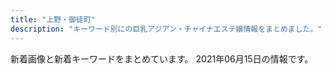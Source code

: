 ```yaml
---
title: "上野・御徒町"
description: "キーワード別にの巨乳アジアン・チャイナエステ嬢情報をまとめました。"
---
```


新着画像と新着キーワードをまとめています。
2021年06月15日の情報です。

<DmmAffiliateIns />
<KeywordTable
  shops={
    [
    {
        "url": "https://cc-tokyo.xyz/",
        "name": "CoCo-Arashi",
        "keywords": {
            "83": 3,
            "86": 13,
            "87": 6,
            "84": 3,
            "85": 23
        },
        "station": "\u4e0a\u91ce\u99c5\u5e83\u5c0f\u8def\u53e3",
        "img_links": [
            "https://cc-tokyo.xyz/banner/468x60.jpg",
            "https://cc-tokyo.xyz/images/barProfile.jpg",
            "https://cc-tokyo.xyz/therapist/hinako1.jpg",
            "https://cc-tokyo.xyz/images/barAccess.jpg",
            "https://cc-tokyo.xyz/therapist/minami1.jpg",
            "https://cc-tokyo.xyz/therapist/yanyan1.jpg",
            "https://cc-tokyo.xyz/images/barTherapist.jpg",
            "https://cc-tokyo.xyz/room/1.jpg",
            "https://cc-tokyo.xyz/therapist/mari1.jpg",
            "https://cc-tokyo.xyz/images/barSystem.jpg",
            "https://cc-tokyo.xyz/images/barLink.jpg",
            "https://cc-tokyo.xyz/images/barInfo.jpg",
            "https://cc-tokyo.xyz/therapist/saya1.jpg",
            "https://cc-tokyo.xyz/therapist/yuyu1.jpg",
            "http://www.a-side.com/ad/koko/include/banner/koko_200x40.png",
            "https://cc-tokyo.xyz/therapist/mai1.jpg",
            "https://cc-tokyo.xyz/therapist/moe1.jpg",
            "https://cc-tokyo.xyz/images/coverGirlText.png",
            "https://cc-tokyo.xyz/images/mobile.jpg",
            "https://cc-tokyo.xyz/therapist/momoka1.jpg",
            "https://cc-tokyo.xyz/therapist/comingSoon.jpg",
            "https://cc-tokyo.xyz/images/indexMap.jpg",
            "https://cc-tokyo.xyz/images/concept.jpg",
            "https://cc-tokyo.xyz/therapist/yuri1.jpg",
            "https://cc-tokyo.xyz/therapist/yui1.jpg",
            "https://cc-tokyo.xyz/banner/88x31.jpg",
            "https://cc-tokyo.xyz/therapist/emi1.jpg",
            "https://cc-tokyo.xyz/images/movie.jpg",
            "https://cc-tokyo.xyz/images/magazine.jpg"
        ]
    },
    {
        "img_links": [
            "http://www.foryou-es.info/sp/images/int1.jpg",
            "http://foryou-es.info/img/saki2.jpg",
            "http://www.foryou-es.info/img/hina1.jpg",
            "http://www.foryou-es.info/sp/images/rec2.jpg",
            "http://foryou-es.info/img/honey.png",
            "http://foryou-es.info/img/sara1.jpg",
            "http://www.foryou-es.info/sp/images/tel.jpg",
            "http://www.foryou-es.info/img/hina4.jpg",
            "http://www.foryou-es.info/sp/img/yuri.png",
            "http://www.foryou-es.info/sp/staff/yuri.png",
            "http://foryou-es.info/img/miki2.jpg",
            "http://www.foryou-es.info/img/riko1.jpg",
            "http://www.foryou-es.info/images/ac.jpg",
            "http://www.foryou-es.info/sp/img/yuri2.jpg",
            "http://www.foryou-es.info/img/riko2.jpg",
            "http://www.foryou-es.info/images/news.jpg",
            "http://www.foryou-es.info/images/staff_t.jpg",
            "http://foryou-es.info/img/miki.png",
            "http://foryou-es.info/img/sia.png",
            "http://www.foryou-es.info/sp/img/yuri3.jpg",
            "http://foryou-es.info/img/sia1.jpg",
            "http://foryou-es.info/img/saki3.jpg",
            "http://www.foryou-es.info/sp/img/honey2.jpg",
            "http://foryou-es.info/img/sara3.jpg",
            "http://www.foryou-es.info/sp/images/head.jpg",
            "http://foryou-es.info/images/rem.jpg",
            "http://www.foryou-es.info/i/img/rora.jpg",
            "http://www.foryou-es.info/sp/img/seiko.png",
            "http://foryou-es.info/img/yui3.jpg",
            "http://www.foryou-es.info/sp/img/rora2.jpg",
            "http://www.foryou-es.info/sp/img/sara.png",
            "http://www.foryou-es.info/sp/menu/top.jpg",
            "http://www.foryou-es.info/img/yui1.jpg",
            "http://www.foryou-es.info/sp/img/seiko2.jpg",
            "http://www.foryou-es.info/i/img/yui.jpg",
            "http://foryou-es.info/img/rora.png",
            "http://www.foryou-es.info/img/hina3.jpg",
            "http://foryou-es.info/images/ac.jpg",
            "http://www.foryou-es.info/images/koko_200x40.png",
            "http://foryou-es.info/img/sia2.jpg",
            "http://www.foryou-es.info/images/tt.png",
            "http://www.foryou-es.info/images/rem.jpg",
            "http://www.foryou-es.info/sp/img/honey.png",
            "http://foryou-es.info/images/tt.png",
            "http://foryou-es.info/img/rora2.jpg",
            "http://foryou-es.info/img/sara2.jpg",
            "http://foryou-es.info/img/hina4.jpg",
            "http://foryou-es.info/img/sara.png",
            "http://www.foryou-es.info/img/hina.png",
            "http://www.foryou-es.info/sp/img/yuri1.jpg",
            "http://foryou-es.info/img/yui1.jpg",
            "http://foryou-es.info/img/sia3.jpg",
            "http://foryou-es.info/img/miki1.jpg",
            "http://www.foryou-es.info/i/img/riko.jpg",
            "http://www.foryou-es.info/sp/img/saki.png",
            "http://www.foryou-es.info/img/honey1.jpg",
            "http://www.foryou-es.info/sp/images/interior_t.jpg",
            "http://www.foryou-es.info/sp/images/int2.jpg",
            "http://foryou-es.info/images/sa.jpg",
            "http://www.foryou-es.info/sp/img/honey1.jpg",
            "http://www.foryou-es.info/sp/img/rora3.jpg",
            "http://www.foryou-es.info/sp/staff/saki.png",
            "http://foryou-es.info/img/seiko.png",
            "http://www.foryou-es.info/sp/img/riko.png",
            "http://www.foryou-es.info/sp/img/miki1.jpg",
            "http://www.foryou-es.info/img/rora3.jpg",
            "http://foryou-es.info/images/newface.jpg",
            "http://foryou-es.info/images/interior_t.jpg",
            "http://foryou-es.info/images/si.png",
            "http://www.foryou-es.info/images/blog.jpg",
            "http://www.foryou-es.info/sp/img/honey3.jpg",
            "http://foryou-es.info/images/interior1.png",
            "http://www.foryou-es.info/i/img/risa.jpg",
            "http://foryou-es.info/images/sirase.jpg",
            "http://foryou-es.info/images/so.jpg",
            "http://www.foryou-es.info/img/miki.png",
            "http://foryou-es.info/img/riko2.jpg",
            "http://www.foryou-es.info/sp/img/saki1.jpg",
            "http://www.foryou-es.info/sp/images/sm.jpg",
            "http://foryou-es.info/img/yuri1.jpg",
            "http://foryou-es.info/img/honey1.jpg",
            "http://www.foryou-es.info/img/riko.png",
            "http://www.foryou-es.info/img/miki1.jpg",
            "http://www.foryou-es.info/images/sirase.jpg",
            "http://www.foryou-es.info/i/img/hina.jpg",
            "http://www.foryou-es.info/img/sia1.jpg",
            "http://foryou-es.info/images/mobile.jpg",
            "http://www.foryou-es.info/img/sara1.jpg",
            "http://www.foryou-es.info/sp/img/saki3.jpg",
            "http://www.foryou-es.info/img/sara.png",
            "http://foryou-es.info/images/zy.png",
            "http://www.foryou-es.info/sp/images/newface.png",
            "http://foryou-es.info/img/riko3.jpg",
            "http://www.foryou-es.info/sp/images/staff_t.jpg",
            "http://www.foryou-es.info/sp/menu/interior.jpg",
            "http://www.foryou-es.info/img/honey2.jpg",
            "http://www.foryou-es.info/images/zy.png",
            "http://www.foryou-es.info/i/img/honey.jpg",
            "http://www.foryou-es.info/images/so.jpg",
            "http://www.foryou-es.info/sp/images/top.jpg",
            "http://www.foryou-es.info/img/riko4.jpg",
            "http://www.foryou-es.info/i/img/miki.jpg",
            "http://www.foryou-es.info/sp/img/hina4.jpg",
            "http://www.foryou-es.info/sp/img/miki2.jpg",
            "http://www.foryou-es.info/i/img/yuri.jpg",
            "http://www.foryou-es.info/img/yuri1.jpg",
            "http://www.foryou-es.info/images/newface.jpg",
            "http://www.foryou-es.info/img/yui3.jpg",
            "http://www.foryou-es.info/sp/img/saki2.jpg",
            "http://www.foryou-es.info/sp/img/sia.png",
            "http://foryou-es.info/img/hina3.jpg",
            "http://foryou-es.info/img/saki.png",
            "http://foryou-es.info/images/news.jpg",
            "http://www.foryou-es.info/img/yuri3.jpg",
            "http://foryou-es.info/img/yui2.jpg",
            "http://www.foryou-es.info/i/img/seiko.jpg",
            "http://foryou-es.info/img/riko4.jpg",
            "http://foryou-es.info/img/sia4.jpg",
            "http://www.foryou-es.info/img/rora.png",
            "http://www.foryou-es.info/images/sm.jpg",
            "http://www.foryou-es.info/sp/img/seiko1.jpg",
            "http://foryou-es.info/img/miki3.jpg",
            "http://www.foryou-es.info/images/interior_t.jpg",
            "http://foryou-es.info/img/honey2.jpg",
            "http://www.foryou-es.info/i/img/sara.jpg",
            "http://foryou-es.info/img/yuri.png",
            "http://www.foryou-es.info/img/sia.png",
            "http://foryou-es.info/images/sm.jpg",
            "http://www.foryou-es.info/images/si.png",
            "http://www.foryou-es.info/img/saki.png",
            "http://foryou-es.info/img/hina.png",
            "http://www.foryou-es.info/sp/img/hina3.jpg",
            "http://foryou-es.info/images/interior.jpg",
            "http://foryou-es.info/images/staff_t.jpg",
            "http://www.foryou-es.info/sp/img/hina.png",
            "http://www.foryou-es.info/img/sara3.jpg",
            "http://www.foryou-es.info/img/yuri2.jpg",
            "http://foryou-es.info/img/rora4.jpg",
            "http://www.foryou-es.info/img/saki1.jpg",
            "http://www.foryou-es.info/sp/img/hina2.jpg",
            "http://www.foryou-es.info/img/miki2.jpg",
            "http://www.foryou-es.info/img/sara2.jpg",
            "http://www.foryou-es.info/images/sa.jpg",
            "http://www.foryou-es.info/sp/images/int3.jpg",
            "http://www.foryou-es.info/sp/img/hina1.jpg",
            "http://foryou-es.info/images/blog.jpg",
            "http://foryou-es.info/img/saki1.jpg",
            "http://www.foryou-es.info/i/img/sia.jpg",
            "http://www.foryou-es.info/sp/staff/yui.png",
            "http://www.foryou-es.info/img/seiko.png",
            "http://www.foryou-es.info/img/yuri.png",
            "http://www.foryou-es.info/sp/img/rora4.jpg",
            "http://www.foryou-es.info/sp/images/rec3.jpg",
            "http://www.foryou-es.info/images/interior.jpg",
            "http://www.foryou-es.info/images/tel.png",
            "http://www.foryou-es.info/img/yui2.jpg",
            "http://foryou-es.info/img/honey3.jpg",
            "http://foryou-es.info/img/riko1.jpg",
            "http://foryou-es.info/images/tp.png",
            "http://www.foryou-es.info/i/img/kaori.jpg",
            "http://foryou-es.info/img/rora1.jpg",
            "http://www.foryou-es.info/img/saki2.jpg",
            "http://www.foryou-es.info/img/miki3.jpg",
            "http://www.foryou-es.info/images/info.jpg",
            "http://www.foryou-es.info/sp/img/rora1.jpg",
            "http://www.foryou-es.info/img/sia4.jpg",
            "http://www.foryou-es.info/sp/menu/staff.jpg",
            "http://www.foryou-es.info/images/interior1.png",
            "http://www.foryou-es.info/img/sia2.jpg",
            "http://www.foryou-es.info/img/rora4.jpg",
            "http://www.foryou-es.info/sp/img/yui.png",
            "http://www.foryou-es.info/i/img/saki.jpg",
            "http://www.foryou-es.info/img/rora2.jpg",
            "http://foryou-es.info/img/hina2.jpg",
            "http://www.foryou-es.info/sp/images/time.jpg",
            "http://www.foryou-es.info/sp/img/miki.png",
            "http://www.foryou-es.info/sp/images/pc.jpg",
            "http://www.foryou-es.info/sp/img/rora.png",
            "http://foryou-es.info/img/riko.png",
            "http://www.foryou-es.info/sp/images/news.png",
            "http://foryou-es.info/img/yuri2.jpg",
            "http://www.foryou-es.info/img/honey.png",
            "http://www.foryou-es.info/img/riko3.jpg",
            "http://www.foryou-es.info/images/mobile.jpg",
            "http://foryou-es.info/images/koko_200x40.png",
            "http://www.foryou-es.info/sp/img/seiko3.jpg",
            "http://www.foryou-es.info/sp/img/seiko4.jpg",
            "http://www.foryou-es.info/img/rora1.jpg",
            "http://www.foryou-es.info/img/hina2.jpg",
            "http://foryou-es.info/images/tel.png",
            "http://www.foryou-es.info/img/honey3.jpg",
            "http://www.foryou-es.info/img/yui.png",
            "http://foryou-es.info/images/info.jpg",
            "http://www.foryou-es.info/img/saki3.jpg",
            "http://foryou-es.info/img/yuri3.jpg",
            "http://www.foryou-es.info/images/tp.png",
            "http://foryou-es.info/img/yui.png",
            "http://www.foryou-es.info/sp/images/newsb.jpg",
            "http://foryou-es.info/img/hina1.jpg",
            "http://www.foryou-es.info/sp/img/miki3.jpg",
            "http://www.foryou-es.info/sp/images/rec1.jpg",
            "http://www.foryou-es.info/img/sia3.jpg",
            "http://foryou-es.info/img/rora3.jpg"
        ],
        "keywords": {
            "C": 32,
            "90": 5,
            "E": 7,
            "D": 13,
            "89": 39,
            "88": 12
        },
        "name": "\u30de\u30fc\u30ad\u30e5\u30ea\u30fcMERCURY",
        "url": "http://foryou-es.info/",
        "station": "JR\u5fa1\u5f92\u753a\u99c5\u5357\u53e3"
    },
    {
        "name": "ZOEY \u30be\u30fc\u30a4",
        "station": "JR\u5fa1\u5f92\u753a\u99c5\u5357\u53e3",
        "keywords": {},
        "img_links": [
            "http://zoey.mssg.jp/images/staff_image/staf_010a.jpg",
            "http://zoey.mssg.jp/images/top/top_02.jpg",
            "http://zoey.mssg.jp/images/top/top_05.jpg",
            "http://zoey.mssg.jp/images/top/top_08.png",
            "http://zoey.mssg.jp/images/page_top.png",
            "http://zoey.mssg.jp/images/top/top_01.jpg",
            "http://zoey.mssg.jp/images/home/top.jpg",
            "http://zoey.mssg.jp/images/top/top_04.jpg",
            "http://zoey.mssg.jp/images/top/top_06.jpg",
            "http://zoey.mssg.jp/images/top/top_03.jpg"
        ],
        "url": "http://zoey.mssg.jp"
    },
    {
        "keywords": {
            "C": 25,
            "E": 24,
            "D": 8,
            "F": 4
        },
        "img_links": [
            "https://ueno-mensesthe.com/icon/twitter.png",
            "https://mens-esthe.work/wp/wp-content/uploads/2021/06/maki09-1.png",
            "https://mens-esthe.work/footer/footer-line.png",
            "https://mens-esthe.work/images/clear.png",
            "https://mens-esthe.work/wp/wp-content/uploads/2021/06/miki02.png",
            "https://mens-esthe.work/wp/wp-content/uploads/2021/05/momo01.png",
            "https://mens-esthe.work/wp/wp-content/uploads/2021/06/hime01.png",
            "https://mens-esthe.work/room/room-l2.jpg",
            "https://mens-esthe.work/images/main-top.jpg",
            "https://mens-esthe.work/footer/footer-staff.png",
            "https://mens-esthe.work/wp/wp-content/uploads/2021/05/maki05.png",
            "https://mens-esthe.work/room/room-l3.jpg",
            "https://mens-esthe.work/wp/wp-content/uploads/2021/05/hana02.png",
            "https://mens-esthe.work/wp/wp-content/uploads/2021/06/maki07.png",
            "https://mens-esthe.work/images/qrcode.png",
            "https://mens-esthe.work/wp/wp-content/themes/twentyfifteen/img/no_image.png",
            "https://mens-esthe.work/images/main-small.jpg",
            "https://mens-esthe.work/room/room-l4.jpg",
            "https://mens-esthe.work/wp/wp-content/uploads/2021/06/linko03.png",
            "https://mens-esthe.work/room/room-l1.jpg",
            "https://mens-esthe.work/images/flower.png",
            "https://mens-esthe.work/wp/wp-content/uploads/2021/06/aki01.png",
            "https://mens-esthe.work/icon/facebook.png",
            "https://ueno-mensesthe.com/icon/line.png",
            "https://mens-esthe.work/icon/yelp.png",
            "https://ueno-mensesthe.com/icon/facebook.png",
            "https://ueno-mensesthe.com/icon/yelp.png",
            "https://mens-esthe.work/icon/line.png",
            "https://mens-esthe.work/wp/wp-content/uploads/2021/05/maki.jpg",
            "https://mens-esthe.work/footer/footer-tel.png",
            "https://mens-esthe.work/wp/wp-content/uploads/2021/05/nana01.png",
            "https://mens-esthe.work/images/top1.jpg",
            "https://mens-esthe.work/images/top3.jpg",
            "https://mens-esthe.work/icon/twitter.png",
            "https://mens-esthe.work/wp/wp-content/uploads/2021/05/maki06.png",
            "https://mens-esthe.work/images/top2.jpg"
        ],
        "name": "Oriental Spa",
        "url": "https://mens-esthe.work/",
        "station": "JR\u5fa1\u5f92\u753a\u99c5\u5357\u53e3"
    },
    {
        "keywords": {
            "87": 3,
            "D": 4,
            "86": 2,
            "C": 1
        },
        "station": "\u6d45\u8349\u99c5",
        "url": "http://www.iyashinoie.mensest.com/",
        "img_links": [
            "http://www.iyashinoie.mensest.com/img/nav-003.png",
            "http://www.iyashinoie.mensest.com/img/nav-006.png",
            "http://www.iyashinoie.mensest.com/files/006.jpg",
            "http://www.iyashinoie.mensest.com/files/005.jpg",
            "http://www.iyashinoie.mensest.com/files/002.jpg",
            "http://www.iyashinoie.mensest.com/img/stt.jpg",
            "http://www.iyashinoie.mensest.com/files/003.jpg",
            "http://www.iyashinoie.mensest.com/img/nav-001.png",
            "http://www.iyashinoie.mensest.com/img/stb.jpg",
            "http://www.iyashinoie.mensest.com/img/tel.png",
            "http://www.iyashinoie.mensest.com/files/001.jpg",
            "http://www.iyashinoie.mensest.com/img/nav-002.png",
            "http://www.iyashinoie.mensest.com/img/nav-004.png",
            "http://www.iyashinoie.mensest.com/img/top01.png",
            "http://www.iyashinoie.mensest.com/img/nav-005.png"
        ],
        "name": "\u7652\u3057\u306e\u5bb6"
    },
    {
        "img_links": [
            "http://biki-massage.work/img/campian.jpg",
            "http://biki-massage.work/img/s4.jpg",
            "http://biki-massage.work/sp/img/s3.jpg",
            "http://biki-massage.work/img/st5.jpg",
            "http://biki-massage.work/sp/img/s2.jpg",
            "http://biki-massage.work/img/s6.jpg",
            "http://biki-massage.work/sp/img/info.jpg",
            "http://biki-massage.work/img/sta2.jpg",
            "http://biki-massage.work/img/st6.jpg",
            "http://biki-massage.work/sp/img/sys.jpg",
            "http://biki-massage.work/img/mo.png",
            "http://biki-massage.work/img/st2.jpg",
            "http://biki-massage.work/sp/img/tel.jpg",
            "http://biki-massage.work/img/head.jpg",
            "http://biki-massage.work/sp/img/time.jpg",
            "http://biki-massage.work/img/sta3.jpg",
            "http://biki-massage.work/img/sta1.jpg",
            "http://biki-massage.work/img/botton.jpg",
            "http://biki-massage.work/img/s3.jpg",
            "http://biki-massage.work/sp/img/p6.jpg",
            "http://biki-massage.work/sp/img/s1.jpg",
            "http://biki-massage.work/sp/img/t-r.jpg",
            "http://biki-massage.work/img/st3.jpg",
            "http://biki-massage.work/sp/img/botton.jpg",
            "http://biki-massage.work/sp/img/s6.jpg",
            "http://biki-massage.work/img/sta4.jpg",
            "http://biki-massage.work/img/st4.jpg",
            "http://biki-massage.work/sp/img/pc.jpg",
            "http://biki-massage.work/sp/img/cam.jpg",
            "http://biki-massage.work/sp/img/pic.jpg",
            "http://biki-massage.work/img/s2.jpg",
            "http://biki-massage.work/sp/img/p3.jpg",
            "http://biki-massage.work/img/sta5.jpg",
            "http://biki-massage.work/img/fla1.jpg",
            "http://biki-massage.work/sp/img/s5.jpg",
            "http://biki-massage.work/sp/img/add.jpg",
            "http://biki-massage.work/sp/img/t-s.jpg",
            "http://biki-massage.work/img/fla3.jpg",
            "http://biki-massage.work/sp/img/p2.jpg",
            "http://biki-massage.work/img/sta6.jpg",
            "http://biki-massage.work/sp/img/t-o.jpg",
            "http://biki-massage.work/img/nos.jpg",
            "http://biki-massage.work/sp/img/t-a.jpg",
            "http://biki-massage.work/img/st1.jpg",
            "http://biki-massage.work/sp/img/s4.jpg",
            "http://biki-massage.work/img/fla2.jpg",
            "http://biki-massage.work/img/s5.jpg",
            "http://biki-massage.work/sp/img/tit.jpg",
            "http://biki-massage.work/img/s1.jpg",
            "http://biki-massage.work/sp/img/t-t.jpg"
        ],
        "keywords": {
            "88": 2,
            "83": 1,
            "E": 1,
            "D": 3,
            "87": 2,
            "86": 7,
            "C": 16
        },
        "name": "\u5a9a\u59eb\uff5e\u30d3\u30ad\uff5e",
        "station": "JR\u5fa1\u5f92\u753a\u99c5\u5317\u53e3",
        "url": "http://biki-massage.work/"
    },
    {
        "name": "You and I*\u30e6\u30fc\uff06\u30a2\u30a4",
        "img_links": [
            "http://for-you-ueno.com/lib/img/aroma.png",
            "http://for-you-ueno.com/lib/img/gallery.png",
            "http://for-you-ueno.com/lib/img/awa.png",
            "http://for-you-ueno.com/lib/img/cp-desc2sp.png",
            "http://for-you-ueno.com/lib/img/cp-sub2.png",
            "http://for-you-ueno.com/lib/img/cast5/img1.jpg",
            "http://for-you-ueno.com/lib/img/plan.png",
            "http://for-you-ueno.com/lib/img/cast4/img1.jpg",
            "http://for-you-ueno.com/lib/img/course-ttl.png",
            "http://for-you-ueno.com/lib/img/course2.png",
            "http://for-you-ueno.com/lib/img/cp-desc2.png",
            "http://for-you-ueno.com/lib/img/cast2/img1.jpg",
            "http://for-you-ueno.com/lib/img/cast5/img3.jpg",
            "http://for-you-ueno.com/lib/img/cp-ttl.png",
            "http://for-you-ueno.com/lib/img/course5.png",
            "http://for-you-ueno.com/lib/img/address.png",
            "http://for-you-ueno.com/lib/img/cast5/img2.jpg",
            "http://for-you-ueno.com/lib/img/cast5/img3-s.jpg",
            "http://for-you-ueno.com/lib/img/cast2/img1-s.jpg",
            "http://for-you-ueno.com/lib/img/cast5/img2-s.jpg",
            "http://for-you-ueno.com/lib/img/cast4/img1-s.jpg",
            "http://for-you-ueno.com/lib/img/cast2/img4-s.jpg",
            "http://for-you-ueno.com/lib/img/cast3/img4-s.jpg",
            "http://for-you-ueno.com/lib/img/cast5/img1-s.jpg",
            "http://for-you-ueno.com/lib/img/tel.png",
            "http://for-you-ueno.com/lib/img/course4.png",
            "http://for-you-ueno.com/lib/img/cast.png",
            "http://for-you-ueno.com/lib/img/cast2/img3.jpg",
            "http://for-you-ueno.com/lib/img/plan-ttl.png",
            "http://for-you-ueno.com/lib/img/oil.png",
            "http://for-you-ueno.com/lib/img/cast4/img2-s.jpg",
            "http://for-you-ueno.com/lib/img/cast3/img1.jpg",
            "http://for-you-ueno.com/lib/img/recommend.png",
            "http://for-you-ueno.com/lib/img/h1.png",
            "http://for-you-ueno.com/lib/img/ashiura.png",
            "http://for-you-ueno.com/lib/img/cast1/img2.jpg",
            "http://for-you-ueno.com/lib/img/cast3/img2-s.jpg",
            "http://for-you-ueno.com/lib/img/cp-desc1sp.png",
            "http://for-you-ueno.com/lib/img/cast-ttl.png",
            "http://for-you-ueno.com/lib/img/cast3/img3-s.jpg",
            "http://for-you-ueno.com/lib/img/cast2/img2-s.jpg",
            "http://for-you-ueno.com/lib/img/slide2.jpg",
            "http://for-you-ueno.com/lib/img/cast1/img1.jpg",
            "http://for-you-ueno.com/lib/img/slide1.jpg",
            "http://for-you-ueno.com/lib/img/cast3/img3.jpg",
            "http://for-you-ueno.com/lib/img/course1.png",
            "http://for-you-ueno.com/lib/img/course3.png",
            "http://for-you-ueno.com/lib/img/course.png",
            "http://for-you-ueno.com/lib/img/siatsu.png",
            "http://for-you-ueno.com/lib/img/cast2/img3-s.jpg",
            "http://for-you-ueno.com/lib/img/cast3/img2.jpg",
            "http://for-you-ueno.com/lib/img/cp-sub1.png",
            "http://for-you-ueno.com/lib/img/cast2/img4.jpg",
            "http://for-you-ueno.com/lib/img/phone.png",
            "http://for-you-ueno.com/lib/img/cast3/img1-s.jpg",
            "http://for-you-ueno.com/lib/img/cast2/img2.jpg",
            "http://for-you-ueno.com/lib/img/deep.png",
            "http://for-you-ueno.com/lib/img/other.png",
            "http://for-you-ueno.com/lib/img/cast3/img4.jpg",
            "http://for-you-ueno.com/lib/img/slide3.jpg",
            "http://for-you-ueno.com/lib/img/cast4/img2.jpg",
            "http://for-you-ueno.com/lib/img/open.png",
            "http://for-you-ueno.com/lib/img/info-ttl.png",
            "http://for-you-ueno.com/lib/img/cp-desc1.png",
            "http://for-you-ueno.com/lib/img/cast1/img2-s.jpg",
            "http://for-you-ueno.com/lib/img/cast1/img1-s.jpg"
        ],
        "keywords": {},
        "station": "JR\u4e0a\u91ce\u99c5\u6d45\u8349\u53e3",
        "url": "http://for-you-ueno.com/"
    },
    {
        "url": "http://smile.ests.jp/",
        "name": "\u30b9\u30de\u30a4\u30eb",
        "station": "JR\u5fa1\u5f92\u753a\u99c5\u5357\u53e3",
        "img_links": [],
        "keywords": {}
    },
    {
        "keywords": {
            "85": 2,
            "84": 2,
            "83": 2,
            "86": 2
        },
        "img_links": [
            "https://okachi-mg.com/images/index_08.png",
            "http://www.okachi-mg.com/images/index_06.png",
            "https://okachi-mg.com/images/1.jpg",
            "http://www.okachi-mg.com/images/ks21-14.jpg",
            "https://okachi-mg.com/images/index_07.png",
            "http://www.okachi-mg.com/images/index_03.png",
            "http://www.okachi-mg.com/images/a0.jpg",
            "https://okachi-mg.com/images/ks21-10.jpg",
            "http://www.okachi-mg.com/images/index_08.png",
            "https://okachi-mg.com/images/ks20-9.jpg",
            "http://www.okachi-mg.com/images/4.jpg",
            "https://okachi-mg.com/images/ks21-14.jpg",
            "https://okachi-mg.com/images/index_09.png",
            "https://okachi-mg.com/images/index_03.png",
            "http://www.okachi-mg.com/images/index_19.jpg",
            "http://www.okachi-mg.com/images/esk1.jpg",
            "https://okachi-mg.com/images/index_18.jpg",
            "https://okachi-mg.com/images/4.jpg",
            "https://okachi-mg.com/images/index_20.jpg",
            "https://okachi-mg.com/images/a0.jpg",
            "https://okachi-mg.com/images/index_02.png",
            "https://okachi-mg.com/images/ks21-4.jpg",
            "http://www.okachi-mg.com/images/1.jpg",
            "https://okachi-mg.com/images/index_06.png",
            "http://www.okachi-mg.com/images/ks21-4.jpg",
            "https://okachi-mg.com/images/index_05.png",
            "https://okachi-mg.com/images/index_19.jpg",
            "http://www.okachi-mg.com/images/index_09.png",
            "http://www.okachi-mg.com/images/ks20-9.jpg",
            "http://www.okachi-mg.com/images/index_18.jpg",
            "http://www.okachi-mg.com/images/index_20.jpg",
            "https://okachi-mg.com/images/ks20-9t.jpg",
            "http://www.okachi-mg.com/images/index_02.png",
            "http://www.okachi-mg.com/images/index_07.png",
            "http://www.okachi-mg.com/images/index_05.png",
            "http://www.okachi-mg.com/images/ks21-10.jpg",
            "https://okachi-mg.com/images/esk1.jpg",
            "http://www.okachi-mg.com/images/ks20-9t.jpg"
        ],
        "name": "\u559c\u624b-\u304d\u3057\u3085-",
        "url": "https://okachi-mg.com/",
        "station": "JR\u5fa1\u5f92\u753a\u99c5\u5357\u53e3"
    },
    {
        "img_links": [
            "http://kisyou.esjp.xyz/girl/4.jpg",
            "http://kisyou.esjp.xyz/girl/2.jpg",
            "http://kisyou.esjp.xyz/images/roomimg/R_4.jpg",
            "http://kisyou.esjp.xyz/girl/3.jpg",
            "http://kisyou.esjp.xyz/images/tel_footer.png",
            "http://kisyou.esjp.xyz/images/roomimg/R_3.jpg",
            "http://kisyou.esjp.xyz/images/staff_bg.png",
            "http://kisyou.esjp.xyz/images/topbg.jpg",
            "http://kisyou.esjp.xyz/girl/1.jpg",
            "http://kisyou.esjp.xyz/images/roomimg/R_1.jpg",
            "http://kisyou.esjp.xyz/images/mobile_bg.png",
            "http://kisyou.esjp.xyz/images/roomimg/R_2.jpg",
            "http://kisyou.esjp.xyz/images/pickup_line.png",
            "http://kisyou.esjp.xyz/images/newsbg.png"
        ],
        "keywords": {},
        "station": "\u6d45\u8349\u99c5",
        "name": "\u3082\u307f\u826f",
        "url": "http://kisyou.esjp.xyz/"
    },
    {
        "url": "https://jouga.info/",
        "name": "\u5ae6\u5a25\uff5eJOGA\uff5e",
        "station": "JR\u5fa1\u5f92\u753a\u99c5\u5357\u53e3",
        "img_links": [
            "https://jouga.info/staffPhoto/s20210326170220.jpg",
            "https://jouga.info/images/store/03.jpg",
            "https://jouga.info/staffPhoto/s20210415212610.jpg",
            "https://jouga.info/staffPhoto/s20210416161316.jpg",
            "https://jouga.info/images/store/01.jpg",
            "https://jouga.info/staffPhoto/s20210507144434.jpg",
            "https://jouga.info/staffPhoto/b20210415213823.jpg",
            "https://jouga.info/staffPhoto/s20210415213823.jpg",
            "https://jouga.info/staffPhoto/s20210610010615.jpg",
            "https://jouga.info/staffPhoto/s20210322204440.jpg",
            "https://jouga.info/staffPhoto/b20210507144453.jpg",
            "https://jouga.info/staffPhoto/s20210327040752.jpg",
            "https://jouga.info/staffPhoto/b20210605180428.jpg",
            "https://jouga.info/staffPhoto/s20210507144453.jpg",
            "https://jouga.info/staffPhoto/b20210326170220.jpg",
            "https://jouga.info/images/store/02.jpg",
            "https://jouga.info/staffPhoto/s20210327041944.jpg",
            "https://jouga.info/images/store/04.jpg",
            "https://jouga.info/staffPhoto/s20210605180428.jpg",
            "https://jouga.info/staffPhoto/b20210322204440.jpg",
            "https://jouga.info/staffPhoto/b20210416161316.jpg",
            "https://jouga.info/staffPhoto/b20210327041944.jpg",
            "https://jouga.info/staffPhoto/b20210610010615.jpg"
        ],
        "keywords": {
            "88": 8,
            "85": 29,
            "D": 5,
            "86": 11
        }
    },
    {
        "name": "Rose",
        "station": "JR\u5fa1\u5f92\u753a\u99c5\u5317\u53e3",
        "img_links": [
            "http://rose.esmens.com/css/tel.png",
            "http://rose.esmens.com/css/staff/staff05.jpg",
            "http://rose.esmens.com/css/nav/nav-002.png",
            "http://rose.esmens.com/css/staff/staff01-a.jpg",
            "http://rose.esmens.com/css/staff/staff01-b.jpg",
            "http://rose.esmens.com/css/staff/staff003.jpg",
            "http://rose.esmens.com/css/top-right-01.png",
            "http://rose.esmens.com/css/nav/nav-004.png",
            "http://rose.esmens.com/css/top-right02.png",
            "http://rose.esmens.com/css/staff/staff04.jpg",
            "http://rose.esmens.com/css/nav/nav-001.png",
            "http://rose.esmens.com/css/nav/nav-006.png",
            "http://rose.esmens.com/css/nav/nav-003.png",
            "http://rose.esmens.com/css/staff/staff002.jpg",
            "http://rose.esmens.com/css/cam01.jpg",
            "http://rose.esmens.com/css/staff/staff06.jpg",
            "http://rose.esmens.com/css/nav/nav-005.png"
        ],
        "keywords": {
            "85": 2,
            "87": 3,
            "C": 1,
            "D": 4,
            "86": 1
        },
        "url": "http://rose.esmens.com/"
    },
    {
        "img_links": [
            "http://www.sh-riraks.xyz/uploads/200107/1-20010F92019226.jpg",
            "http://www.sh-riraks.xyz/uploads/200617/1-20061G54TIb.jpg",
            "http://www.sh-riraks.xyz/uploads/201130/1-201130133215X9.jpg",
            "http://www.sh-riraks.xyz/uploads/201130/1-201130132942Y6.jpg",
            "http://www.sh-riraks.xyz/uploads/201130/1-201130133045611.jpg",
            "http://www.sh-riraks.xyz/uploads/180521/1-1P5211649103K.jpg",
            "http://www.sh-riraks.xyz/uploads/201130/1-20113013311Rc.jpg",
            "http://www.sh-riraks.xyz/uploads/200617/1-20061G54ZQ14.jpg",
            "http://www.sh-riraks.xyz/uploads/allimg/180604/1-1P60410212A02.jpg",
            "http://www.sh-riraks.xyz/img/ttl_pickup.png",
            "http://www.sh-riraks.xyz/uploads/201130/1-201130133129441.jpg",
            "http://www.sh-riraks.xyz/uploads/191015/1-1910151T03I48.jpg",
            "http://www.sh-riraks.xyz/img/ttl_wnew.png",
            "http://www.sh-riraks.xyz/img/ttl_staff.png",
            "http://www.sh-riraks.xyz/img/ttl_mobile.png",
            "http://www.sh-riraks.xyz/img/ttl_girls.png",
            "http://www.sh-riraks.xyz/uploads/201130/1-201130133145E0.jpg",
            "http://www.sh-riraks.xyz/uploads/180521/1-1P52116495SC.jpg",
            "http://www.sh-riraks.xyz/uploads/201130/1-201130132956292.jpg",
            "http://www.sh-riraks.xyz/uploads/181001/1-1Q001142T6406.jpg",
            "http://www.sh-riraks.xyz/uploads/201130/1-201130133012441.jpg",
            "http://www.sh-riraks.xyz/uploads/190611/1-1Z611153S2561.jpg",
            "http://www.sh-riraks.xyz/uploads/201130/1-201130133029220.jpg",
            "http://www.sh-riraks.xyz/uploads/181001/1-1Q001142IB48.jpg",
            "http://www.sh-riraks.xyz/uploads/200617/1-20061G54941Z9.jpg"
        ],
        "keywords": {
            "C": 17
        },
        "name": "\u5922\u306e\u8776\u3005",
        "station": "JR\u5fa1\u5f92\u753a\u99c5\u5357\u53e3",
        "url": "http://www.sh-riraks.xyz/"
    },
    {
        "img_links": [
            "http://taiwan-resort.com/img/2biore.png",
            "http://taiwan-resort.com/img/3kenon.png",
            "http://taiwan-resort.com/img/aoi.jpg",
            "http://taiwan-resort.com/img/corona-4.jpg",
            "http://taiwan-resort.com/img/iphone.png",
            "http://taiwan-resort.com/img/1purazuma.png",
            "http://taiwan-resort.com/img/corona-2.jpg",
            "http://taiwan-resort.com/img/pagetop.png",
            "http://taiwan-resort.com/img/mask04.jpg",
            "http://taiwan-resort.com/img/honoka02.jpg",
            "http://taiwan-resort.com/img/topbg02.jpg",
            "http://taiwan-resort.com/img/sara002.jpg",
            "http://taiwan-resort.com/img/anna.png",
            "http://taiwan-resort.com/img/mask01.jpg",
            "http://taiwan-resort.com/img/4ugai.png",
            "http://taiwan-resort.com/img/kasumi.jpg",
            "http://taiwan-resort.com/img/corona-3.jpg",
            "http://taiwan-resort.com/img/corona-5.jpg",
            "http://taiwan-resort.com/img/hina.jpg",
            "http://taiwan-resort.com/img/mask02.jpg",
            "http://taiwan-resort.com/img/yuki.jpg",
            "http://taiwan-resort.com/img/mami002.png",
            "http://taiwan-resort.com/img/photo_01.jpg",
            "http://taiwan-resort.com/img/mask03.jpg",
            "http://taiwan-resort.com/img/head_img.png",
            "http://taiwan-resort.com/img/rei.jpg",
            "http://taiwan-resort.com/img/erika01.jpg",
            "http://taiwan-resort.com/img/emi001.jpg",
            "http://taiwan-resort.com/img/tel_img.png",
            "http://taiwan-resort.com/img/mask05.jpg"
        ],
        "station": "JR\u5fa1\u5f92\u753a\u99c5\u5357\u53e3",
        "url": "http://taiwan-resort.com/",
        "keywords": {},
        "name": "\u53f0\u6e7e\u30ea\u30be\u30fc\u30c8"
    },
    {
        "url": "http://ueno-miyabi.work/",
        "keywords": {},
        "img_links": [
            "http://ueno-miyabi.work/img/ai1.jpg",
            "http://ueno-miyabi.work/images/1.jpg",
            "http://ueno-miyabi.work/img/yuyu1.jpg",
            "http://ueno-miyabi.work/sp/images/news.jpg",
            "http://ueno-miyabi.work/sp/images/staff_t.jpg",
            "http://ueno-miyabi.work/sp/staff/ai.jpg",
            "http://ueno-miyabi.work/sp/staff/yuyu.jpg",
            "http://ueno-miyabi.work/images/sm.jpg",
            "http://ueno-miyabi.work/images/2.jpg",
            "http://ueno-miyabi.work/staff/jun.jpg",
            "http://ueno-miyabi.work/sp/images/newsb.png",
            "http://ueno-miyabi.work/sp/images/1.png",
            "http://ueno-miyabi.work/sp/images/5.png",
            "http://ueno-miyabi.work/sp/images/tel.jpg",
            "http://ueno-miyabi.work/images/concept.png",
            "http://ueno-miyabi.work/images/head.jpg",
            "http://ueno-miyabi.work/sp/img/yuyu2.jpg",
            "http://ueno-miyabi.work/sp/images/rec1.png",
            "http://ueno-miyabi.work/img/haru2.jpg",
            "http://ueno-miyabi.work/images/interior_t.jpg",
            "http://ueno-miyabi.work/sp/img/haru1.jpg",
            "http://ueno-miyabi.work/sp/images/rec2.jpg",
            "http://ueno-miyabi.work/sp/images/footer.jpg",
            "http://ueno-miyabi.work/sp/images/int1.jpg",
            "http://ueno-miyabi.work/images/rem.jpg",
            "http://ueno-miyabi.work/images/5.jpg",
            "http://ueno-miyabi.work/sp/staff/nana.jpg",
            "http://ueno-miyabi.work/img/nana1.jpg",
            "http://ueno-miyabi.work/sp/img/ai1.jpg",
            "http://ueno-miyabi.work/images/b1.jpg",
            "http://ueno-miyabi.work/images/int1.jpg",
            "http://ueno-miyabi.work/images/newsb.png",
            "http://ueno-miyabi.work/staff/yuyu.jpg",
            "http://ueno-miyabi.work/staff/nana.jpg",
            "http://ueno-miyabi.work/sp/images/head.jpg",
            "http://ueno-miyabi.work/images/staff_t.jpg",
            "http://ueno-miyabi.work/sp/staff/haru.jpg",
            "http://ueno-miyabi.work/sp/img/jun2.jpg",
            "http://ueno-miyabi.work/images/4.jpg",
            "http://ueno-miyabi.work/sp/img/haru2.jpg",
            "http://ueno-miyabi.work/sp/images/int2.jpg",
            "http://ueno-miyabi.work/sp/images/3.png",
            "http://ueno-miyabi.work/images/rec1.png",
            "http://ueno-miyabi.work/sp/images/2.png",
            "http://ueno-miyabi.work/staff/ai.jpg",
            "http://ueno-miyabi.work/sp/images/ta.jpg",
            "http://ueno-miyabi.work/sp/images/interior_t.jpg",
            "http://ueno-miyabi.work/staff/haru.jpg",
            "http://ueno-miyabi.work/sp/menu/staff.jpg",
            "http://ueno-miyabi.work/images/int2.jpg",
            "http://ueno-miyabi.work/images/b2.jpg",
            "http://ueno-miyabi.work/images/rec2.jpg",
            "http://ueno-miyabi.work/sp/img/jun1.jpg",
            "http://ueno-miyabi.work/sp/img/yuyu1.jpg",
            "http://ueno-miyabi.work/img/jun1.jpg",
            "http://ueno-miyabi.work/sp/images/topgirl.jpg",
            "http://ueno-miyabi.work/images/news_t.jpg",
            "http://ueno-miyabi.work/images/ta.jpg",
            "http://ueno-miyabi.work/sp/images/sys.png",
            "http://ueno-miyabi.work/images/sys.png",
            "http://ueno-miyabi.work/sp/images/ac1.jpg",
            "http://ueno-miyabi.work/images/3.jpg",
            "http://ueno-miyabi.work/img/jun2.jpg",
            "http://ueno-miyabi.work/sp/staff/jun.jpg",
            "http://ueno-miyabi.work/images/tg_t.jpg",
            "http://ueno-miyabi.work/sp/img/nana1.jpg",
            "http://ueno-miyabi.work/sp/images/ts.jpg",
            "http://ueno-miyabi.work/sp/images/4.png",
            "http://ueno-miyabi.work/images/tr.jpg",
            "http://ueno-miyabi.work/sp/menu/top.jpg",
            "http://ueno-miyabi.work/img/haru1.jpg",
            "http://ueno-miyabi.work/img/yuyu2.jpg"
        ],
        "station": "JR\u4e0a\u91ce\u99c5\u6d45\u8349\u53e3",
        "name": "\u6975\u4e0a\u30e1\u30f3\u30ba\u30a8\u30b9\u30c6-\u96c5-"
    },
    {
        "keywords": {},
        "name": "\u61a9",
        "img_links": [],
        "url": "http://ikoi.ies.fun/",
        "station": "JR\u5fa1\u5f92\u753a\u99c5\u5357\u53e3"
    },
    {
        "url": "http://www.turu.esraku.com/",
        "name": "\u9db4",
        "img_links": [
            "http://www.turu.esraku.com/files/003-02.jpg",
            "https://aromamore.tokyo/images/dummy.png",
            "http://www.turu.esraku.com/files/002.jpg",
            "http://www.turu.esraku.com/files/005-02.jpg",
            "http://www.turu.esraku.com/files/003.jpg",
            "http://www.turu.esraku.com/files/005.jpg",
            "http://www.turu.esraku.com/photo_news/upimg/1123760c6a00227706_0.jpg",
            "http://www.turu.esraku.com/files/002-02.jpg",
            "http://www.turu.esraku.com/images/dummy.png",
            "http://www.turu.esraku.com/files/001.jpg",
            "http://www.turu.esraku.com/files/004.jpg",
            "http://www.turu.esraku.com/files/004-02.jpg",
            "http://www.turu.esraku.com/files/001-02.jpg"
        ],
        "keywords": {
            "F": 4,
            "88": 2,
            "84": 1,
            "85": 2,
            "D": 45,
            "87": 37,
            "E": 3,
            "86": 12,
            "\u30bb\u30af\u30b7\u30fc": 1,
            "C": 2
        },
        "station": "\u6d45\u8349\u99c52\u756a\u51fa\u53e3"
    },
    {
        "station": "JR\u5fa1\u5f92\u753a\u99c5\u5357\u53e3",
        "img_links": [
            "http://ruana.work/images/mobile.jpg",
            "http://ruana.work/img/hitomi1.jpg",
            "http://ruana.work/images/8.jpg",
            "http://ruana.work/images/news.jpg",
            "http://ruana.work/img/yoko1.jpg",
            "http://ruana.work/img/mei1.jpg",
            "http://ruana.work/images/staff_t.jpg",
            "http://ruana.work/images/tel.jpg",
            "http://ruana.work/images/sys1.jpg",
            "http://ruana.work/images/1.jpg",
            "http://ruana.work/img/aki1.jpg",
            "http://ruana.work/images/interior_t.jpg",
            "http://ruana.work/img/ran1.jpg",
            "http://ruana.work/images/5.jpg",
            "http://ruana.work/images/7.jpg",
            "http://ruana.work/images/12.jpg",
            "http://ruana.work/images/ac2.jpg",
            "http://ruana.work/images/3.jpg",
            "http://ruana.work/images/ac1.jpg",
            "http://ruana.work/images/4.jpg",
            "http://ruana.work/img/sakura1.jpg",
            "http://ruana.work/images/2.jpg",
            "http://ruana.work/images/6.jpg",
            "http://ruana.work/images/11.jpg",
            "http://ruana.work/images/9.jpg",
            "http://ruana.work/images/int1.jpg",
            "http://ruana.work/img/kora1.jpg",
            "http://ruana.work/images/sys2.jpg",
            "http://ruana.work/images/rec.jpg",
            "http://ruana.work/img/momo1.jpg",
            "http://ruana.work/img/moe1.jpg",
            "http://ruana.work/images/head.jpg",
            "http://ruana.work/img/mimi1.jpg",
            "http://ruana.work/images/int2.jpg",
            "http://ruana.work/img/hana1.jpg"
        ],
        "url": "http://ruana.work/",
        "keywords": {},
        "name": "\u30a8\u30f3\u30c8\u30ea\u30fc"
    },
    {
        "keywords": {},
        "img_links": [
            "http://o-lucky.work/img/nana1.jpg",
            "http://o-lucky.work/sp/img/ruru1.jpg",
            "http://o-lucky.work/img/sayaka1.jpg",
            "http://o-lucky.work/sp/staff/yuyu.jpg",
            "http://o-lucky.work/images/b3.jpg",
            "http://o-lucky.work/images/1.jpg",
            "http://o-lucky.work/images/head.jpg",
            "http://o-lucky.work/images/sys1.jpg",
            "http://o-lucky.work/staff/sayaka.jpg",
            "http://o-lucky.work/sp/images/pc.jpg",
            "http://o-lucky.work/sp/images/int2.jpg",
            "http://o-lucky.work/sp/images/topgirl.jpg",
            "http://o-lucky.work/sp/images/top.jpg",
            "http://o-lucky.work/sp/images/ac1.jpg",
            "http://o-lucky.work/images/line.png",
            "http://o-lucky.work/sp/staff/koko.jpg",
            "http://o-lucky.work/images/interior_t.jpg",
            "http://o-lucky.work/sp/images/menu/top.jpg",
            "http://o-lucky.work/sp/img/nana1.jpg",
            "http://o-lucky.work/staff/koko.jpg",
            "http://o-lucky.work/sp/img/yuyu1.jpg",
            "http://o-lucky.work/sp/images/int1.jpg",
            "http://o-lucky.work/sp/images/sys3.jpg",
            "http://o-lucky.work/images/4.jpg",
            "http://o-lucky.work/sp/images/int4.jpg",
            "http://o-lucky.work/sp/images/menu/staff.jpg",
            "http://o-lucky.work/images/3.jpg",
            "http://o-lucky.work/images/tr.jpg",
            "http://o-lucky.work/images/sys2.jpg",
            "http://o-lucky.work/sp/staff/kana.jpg",
            "http://o-lucky.work/img/sakura1.jpg",
            "http://o-lucky.work/sp/img/sayaka1.jpg",
            "http://o-lucky.work/images/mobile.jpg",
            "http://o-lucky.work/sp/images/sys2.jpg",
            "http://o-lucky.work/images/5.jpg",
            "http://o-lucky.work/img/yuyu1.jpg",
            "http://o-lucky.work/images/6.jpg",
            "http://o-lucky.work/staff/sakura.jpg",
            "http://o-lucky.work/sp/staff/sakura.jpg",
            "http://o-lucky.work/sp/staff/ruru.jpg",
            "http://o-lucky.work/staff/kana.jpg",
            "http://o-lucky.work/sp/img/koko1.jpg",
            "http://o-lucky.work/sp/images/b3.jpg",
            "http://o-lucky.work/images/staff_t.jpg",
            "http://o-lucky.work/sp/images/interior_t.jpg",
            "http://o-lucky.work/img/kana1.jpg",
            "http://o-lucky.work/images/8.jpg",
            "http://o-lucky.work/images/int2.jpg",
            "http://o-lucky.work/sp/images/sys1.jpg",
            "http://o-lucky.work/sp/img/kana1.jpg",
            "http://o-lucky.work/sp/menu/interior.jpg",
            "http://o-lucky.work/sp/images/news.jpg",
            "http://o-lucky.work/sp/menu/staff.jpg",
            "http://o-lucky.work/images/int1.jpg",
            "http://o-lucky.work/sp/images/b1.jpg",
            "http://o-lucky.work/sp/images/staff_t.jpg",
            "http://o-lucky.work/staff/ruru.jpg",
            "http://o-lucky.work/sp/images/tel.jpg",
            "http://o-lucky.work/images/news.jpg",
            "http://o-lucky.work/img/koko1.jpg",
            "http://o-lucky.work/img/ruru1.jpg",
            "http://o-lucky.work/sp/staff/nana.jpg",
            "http://o-lucky.work/images/sm.jpg",
            "http://o-lucky.work/sp/images/footer.jpg",
            "http://o-lucky.work/images/7.jpg",
            "http://o-lucky.work/sp/images/b2.jpg",
            "http://o-lucky.work/sp/images/newsb.jpg",
            "http://o-lucky.work/staff/nana.jpg",
            "http://o-lucky.work/sp/menu/top.jpg",
            "http://o-lucky.work/sp/staff/sayaka.jpg",
            "http://o-lucky.work/images/b1.jpg",
            "http://o-lucky.work/images/b2.jpg",
            "http://o-lucky.work/sp/images/head.jpg",
            "http://o-lucky.work/sp/images/int3.jpg",
            "http://o-lucky.work/sp/img/sakura1.jpg",
            "http://o-lucky.work/staff/yuyu.jpg",
            "http://o-lucky.work/sp/images/rec1.jpg"
        ],
        "url": "http://o-lucky.work/",
        "station": "JR\u5fa1\u5f92\u753a\u99c5\u5317\u53e3",
        "name": "Lucky \u30e9\u30c3\u30ad\u30fc"
    },
    {
        "url": "http://ndyjp.com/",
        "station": "JR\u5fa1\u5f92\u753a\u99c5\u5317\u53e3",
        "keywords": {
            "C": 7
        },
        "img_links": [
            "http://ndyjp.com/images/s2.jpg",
            "http://ndyjp.com/images/1/a10.jpg",
            "http://ndyjp.com/images/staff9.jpg",
            "http://ndyjp.com/images/s1.jpg",
            "http://ndyjp.com/images/1/a5.jpg",
            "http://ndyjp.com/images/staff1.jpg",
            "http://ndyjp.com/images/mobile.jpg",
            "http://ndyjp.com/images/staff11.jpg",
            "http://ndyjp.com/images/s3.jpg",
            "http://ndyjp.com/images/1/2.jpg",
            "http://ndyjp.com/images/1/a11.jpg",
            "http://ndyjp.com/images/1/a15.jpg",
            "http://ndyjp.com/images/1/a13.jpg",
            "http://ndyjp.com/images/1/8.jpg",
            "http://ndyjp.com/images/1/1.jpg",
            "http://ndyjp.com/images/top.png",
            "http://ndyjp.com/images/s4.jpg",
            "http://ndyjp.com/images/s5.jpg",
            "http://ndyjp.com/images/1/4.jpg",
            "http://ndyjp.com/images/s03.jpg",
            "http://ndyjp.com/images/ditu.jpg",
            "http://ndyjp.com/images/staff10.jpg",
            "http://ndyjp.com/images/1/a12.jpg",
            "http://ndyjp.com/images/1/3.jpg"
        ],
        "name": "\u7652\u3057\u30d9\u30b9\u30c8"
    },
    {
        "keywords": {},
        "img_links": [
            "http://rlx-salon.com/img/nav-004.png",
            "http://rlx-salon.com/img/stt.jpg",
            "http://rlx-salon.com/img/stb.jpg",
            "http://rlx-salon.com/img/nav-003.png",
            "http://rlx-salon.com/staff/riri/01.png",
            "http://rlx-salon.com/staff/eri/01.png",
            "http://rlx-salon.com/staff/risa/01.png",
            "http://rlx-salon.com/img/nav-002.png",
            "http://rlx-salon.com/img/nav-001.png",
            "http://rlx-salon.com/staff/ruru/01.png",
            "http://rlx-salon.com/img/no.png",
            "http://rlx-salon.com/img/nav-005.png",
            "http://rlx-salon.com/img/tel.png",
            "http://rlx-salon.com/img/nav-006.png",
            "http://rlx-salon.com/staff/momoka/01.png"
        ],
        "station": "\u8535\u524d\u99c5",
        "url": "http://rlx-salon.com/",
        "name": "\u30d0\u30cb\u30e9"
    },
    {
        "url": "http://tubakihime.link/",
        "name": "HEAVEN\u30fb\u30d8\u30d6\u30f3",
        "keywords": {},
        "station": "\u6e6f\u5cf6\u99c52\u756a",
        "img_links": [
            "http://tubakihime.link/_src/54585110/cam.jpg",
            "http://tubakihime.link/_src/54585143/wechatimg1739.jpg",
            "http://tubakihime.link/_src/57051379/wechatimg18_1.jpg",
            "http://tubakihime.link/_src/54585079/1.jpg",
            "http://tubakihime.link/_src/54585085/4.jpg",
            "http://tubakihime.link/_src/54585112/wechatimg1741.jpg",
            "http://tubakihime.link/_src/54585099/3.jpg",
            "http://tubakihime.link/_src/54585089/6.jpg",
            "http://tubakihime.link/_src/54585171/wechatimg1739.jpg",
            "http://tubakihime.link/_src/54585174/wechatimg1741.jpg",
            "http://tubakihime.link/_src/54585103/5.jpg",
            "http://tubakihime.link/_src/56292905/wechatimg2253.jpg",
            "http://tubakihime.link/_src/54585148/heaven4.png",
            "http://tubakihime.link/_src/54585146/int2.png",
            "http://tubakihime.link/_src/54585105/6.jpg",
            "http://tubakihime.link/_src/54585178/wechatimg1740.jpg",
            "http://tubakihime.link/_src/54585083/3.jpg",
            "http://tubakihime.link/_src/56292933/wechatimg2252.jpg",
            "http://tubakihime.link/_src/57050566/wechatimg18_1.jpg",
            "http://tubakihime.link/_src/54585093/wechatimg1741.jpg",
            "http://tubakihime.link/_src/57050568/wechatimg18_1.jpg",
            "http://tubakihime.link/_src/57050662/wechatimg18_1.jpg",
            "http://tubakihime.link/_src/56292934/wechatimg2252.jpg",
            "http://tubakihime.link/_src/54585144/wechatimg1740.jpg",
            "http://tubakihime.link/_src/54585124/wechatimg1739.jpg",
            "http://tubakihime.link/_src/56292914/wechatimg2253.jpg",
            "http://tubakihime.link/_src/54585166/wechatimg1741.jpg",
            "http://tubakihime.link/_src/54585113/wechatimg2252.jpg",
            "http://tubakihime.link/_src/54585172/wechatimg1739.jpg",
            "http://tubakihime.link/_src/57050699/wechatimg2253.jpg",
            "http://tubakihime.link/_src/54585107/cam.jpg",
            "http://tubakihime.link/_src/54585122/wechatimg2252.jpg",
            "http://tubakihime.link/_src/54585169/wechatimg18_1.jpg",
            "http://tubakihime.link/_src/54585177/wechatimg1740.jpg",
            "http://tubakihime.link/_src/54585156/wechatimg1740.jpg",
            "http://tubakihime.link/_src/54585175/wechatimg1741.jpg",
            "http://tubakihime.link/_src/54585109/cam.jpg",
            "http://tubakihime.link/_src/54585170/wechatimg18_1.jpg",
            "http://tubakihime.link/_src/55239393/heaven1.png",
            "http://tubakihime.link/_src/54585154/wechatimg1739.jpg",
            "http://tubakihime.link/_src/54585155/cam.jpg",
            "http://tubakihime.link/_src/54585097/2.jpg",
            "http://tubakihime.link/_src/54585181/wechatimg313.jpg",
            "http://tubakihime.link/_src/54585081/2.jpg",
            "http://tubakihime.link/_src/54585095/1.jpg",
            "http://tubakihime.link/_src/54585087/5.jpg",
            "http://tubakihime.link/_src/54585157/wechatimg1740.jpg",
            "http://tubakihime.link/_src/56292922/wechatimg2253.jpg",
            "http://tubakihime.link/_src/55239408/heaven2.png",
            "http://tubakihime.link/_src/54585094/wechatimg2252.jpg",
            "http://tubakihime.link/_src/57050700/wechatimg2253.jpg",
            "http://tubakihime.link/_src/54585101/4.jpg"
        ]
    },
    {
        "img_links": [
            "https://www.ueno-assistant.com/images/index_05.png",
            "https://www.ueno-assistant.com/images/index_20.jpg",
            "http://www.ueno-assistant.com/images/index_09.png",
            "http://www.ueno-assistant.com/images/index_18.jpg",
            "https://www.ueno-assistant.com/images/opbs20-9.jpg",
            "https://www.ueno-assistant.com/images/opbs21-14.jpg",
            "https://www.ueno-assistant.com/images/4.jpg",
            "http://www.ueno-assistant.com/images/opbs21-14.jpg",
            "http://www.ueno-assistant.com/images/opbs20-9.jpg",
            "http://www.ueno-assistant.com/images/a0.jpg",
            "https://www.ueno-assistant.com/images/index_06.png",
            "https://www.ueno-assistant.com/images/index_19.jpg",
            "https://www.ueno-assistant.com/images/opbs21-10.jpg",
            "https://www.ueno-assistant.com/images/index_09.png",
            "http://www.ueno-assistant.com/images/4.jpg",
            "http://www.ueno-assistant.com/images/index_06.png",
            "http://www.ueno-assistant.com/images/opbs21-10.jpg",
            "https://www.ueno-assistant.com/images/index_08.png",
            "http://www.ueno-assistant.com/images/index_02.png",
            "http://www.ueno-assistant.com/images/index_19.jpg",
            "http://www.ueno-assistant.com/images/es21-1.jpg",
            "http://www.ueno-assistant.com/images/index_05.png",
            "https://www.ueno-assistant.com/images/opbs21-4t.jpg",
            "http://www.ueno-assistant.com/images/index_03.png",
            "http://www.ueno-assistant.com/images/index_07.png",
            "https://www.ueno-assistant.com/images/1.jpg",
            "https://www.ueno-assistant.com/images/index_07.png",
            "https://www.ueno-assistant.com/images/a0.jpg",
            "https://www.ueno-assistant.com/images/es21-1.jpg",
            "http://www.ueno-assistant.com/images/opbs21-4.jpg",
            "http://www.ueno-assistant.com/images/index_08.png",
            "https://www.ueno-assistant.com/images/opbs21-4.jpg",
            "https://www.ueno-assistant.com/images/index_18.jpg",
            "https://www.ueno-assistant.com/images/index_03.png",
            "http://www.ueno-assistant.com/images/opbs21-4t.jpg",
            "http://www.ueno-assistant.com/images/1.jpg",
            "https://www.ueno-assistant.com/images/index_02.png",
            "http://www.ueno-assistant.com/images/index_20.jpg"
        ],
        "keywords": {
            "83": 2,
            "86": 2,
            "85": 2,
            "88": 2
        },
        "name": "\u5973\u624b",
        "url": "https://www.ueno-assistant.com/",
        "station": "JR\u4e0a\u91ce\u99c5\u6d45\u8349\u53e3"
    },
    {
        "url": "https://moon-rabbit.info/",
        "keywords": {
            "88": 1,
            "85": 3,
            "C": 2,
            "86": 4,
            "E": 1,
            "D": 3
        },
        "station": "JR\u5fa1\u5f92\u753a\u99c5\u5357\u53e3",
        "img_links": [
            "https://moon-rabbit.info/staffPhoto/s20210507144547.jpg",
            "https://moon-rabbit.info/staffPhoto/s20201027004342.jpg",
            "https://moon-rabbit.info/staffPhoto/b20210610005927.jpg",
            "https://moon-rabbit.info/images/mobile.jpg",
            "https://moon-rabbit.info/staffPhoto/s20210610005927.jpg",
            "https://moon-rabbit.info/staffPhoto/s20210605175746.jpg",
            "https://moon-rabbit.info/staffPhoto/s20201213182803.jpg",
            "https://moon-rabbit.info/staffPhoto/s20201027011549.jpg",
            "https://moon-rabbit.info/staffPhoto/b20210326172946.jpg",
            "https://moon-rabbit.info/staffPhoto/s20201027011627.jpg",
            "https://moon-rabbit.info/staffPhoto/b20210403124159.jpg",
            "https://moon-rabbit.info/staffPhoto/s20210416205502.jpg",
            "https://moon-rabbit.info/staffPhoto/b20201213182803.jpg",
            "https://moon-rabbit.info/staffPhoto/s20210401213854.jpg",
            "https://moon-rabbit.info/js/sliderLine/slide_next.png",
            "https://moon-rabbit.info/images/store/01.jpg",
            "https://moon-rabbit.info/staffPhoto/b20201027004342.jpg",
            "https://moon-rabbit.info/js/sliderLine/slide_prev.png",
            "https://moon-rabbit.info/staffPhoto/b20210416205502.jpg",
            "https://moon-rabbit.info/images/returnBtn.png",
            "https://moon-rabbit.info/staffPhoto/s20210507144730.jpg",
            "https://moon-rabbit.info/staffPhoto/b20210415212743.jpg",
            "https://moon-rabbit.info/staffPhoto/b20210507144547.jpg",
            "https://moon-rabbit.info/staffPhoto/s20210403124159.jpg",
            "https://moon-rabbit.info/images/store/04.jpg",
            "https://moon-rabbit.info/images/store/03.jpg",
            "https://moon-rabbit.info/staffPhoto/b20201026233537.jpg",
            "https://moon-rabbit.info/staffPhoto/b20201027003115.jpg",
            "https://moon-rabbit.info/staffPhoto/s20201027003115.jpg",
            "https://moon-rabbit.info/staffPhoto/s20210326172946.jpg",
            "https://moon-rabbit.info/staffPhoto/b20201027011549.jpg",
            "https://moon-rabbit.info/uploadfiles/images/campaignMoonRabbitInfo.jpg",
            "https://moon-rabbit.info/staffPhoto/s20210415212743.jpg",
            "https://moon-rabbit.info/staffPhoto/b20210507144730.jpg",
            "https://moon-rabbit.info/staffPhoto/b20210401213854.jpg",
            "https://moon-rabbit.info/images/store/02.jpg",
            "https://moon-rabbit.info/staffPhoto/b20201027011627.jpg",
            "https://moon-rabbit.info/staffPhoto/s20201026233537.jpg",
            "https://moon-rabbit.info/staffPhoto/b20210605175746.jpg"
        ],
        "name": "\u6708\u514e \u30b2\u30c3\u30c8"
    },
    {
        "img_links": [
            "http://www.iyashinoie-ueno.com/files/001.jpg",
            "http://www.iyashinoie-ueno.com/images/news_top.jpg",
            "http://www.iyashinoie-ueno.com/files/001-02.jpg",
            "http://www.iyashinoie-ueno.com/images/staff_top2.jpg",
            "http://www.iyashinoie-ueno.com/files/018-02.jpg",
            "http://www.iyashinoie-ueno.com/images/pick1.jpg",
            "http://www.iyashinoie-ueno.com/files/014.jpg",
            "http://www.iyashinoie-ueno.com/images/end.jpg",
            "http://www.iyashinoie-ueno.com/files/018.jpg",
            "http://www.iyashinoie-ueno.com/images/mobile.jpg",
            "http://www.iyashinoie-ueno.com/files/019.jpg",
            "http://www.iyashinoie-ueno.com/files/019-02.jpg",
            "http://www.iyashinoie-ueno.com/files/014-02.jpg",
            "http://www.iyashinoie-ueno.com/images/newgirls_top.jpg",
            "http://www.iyashinoie-ueno.com/images/top2.jpg",
            "http://www.iyashinoie-ueno.com/images/staff_top.jpg"
        ],
        "url": "http://www.iyashinoie-ueno.com/",
        "name": "\u7652\u3057\u306e\u5bb6",
        "keywords": {
            "C": 11,
            "87": 8,
            "84": 4,
            "D": 12,
            "86": 4
        },
        "station": "JR\u4e0a\u91ce\u99c5\u6d45\u8349\u53e3"
    },
    {
        "keywords": {},
        "img_links": [],
        "name": "Dear -\u30c7\u30a3\u30a2-",
        "station": "JR\u5fa1\u5f92\u753a\u99c5\u5317\u53e3",
        "url": "https://re.uouono.com/"
    },
    {
        "url": "https://u-este.com/",
        "name": "\u7652\u3057\u5c4b",
        "station": "JR\u5fa1\u5f92\u753a\u99c5\u5317\u53e3",
        "img_links": [
            "https://u-este.com/wp-content/uploads/2021/02/sajiojaioaklakksla.jpg",
            "https://u-este.com/wp-content/uploads/2021/02/02jiosajsaklsa.jpg",
            "https://u-este.com/wp-content/themes/este/img/1.jpg",
            "https://u-este.com/wp-content/uploads/2021/02/stadyfuygaiho.jpg",
            "https://u-este.com/wp-content/themes/este/img/top-img01.png",
            "https://u-este.com/wp-content/uploads/2021/02/11iyashia.jpg",
            "https://u-este.com/wp-content/uploads/2021/02/hsaosjiaklakla.jpg",
            "https://u-este.com/wp-content/themes/este/img/3.jpg",
            "https://u-este.com/wp-content/themes/este/img/top-img04b.png",
            "https://u-este.com/wp-content/uploads/2021/02/2121iyashia.jpg",
            "https://u-este.com/wp-content/uploads/2021/02/0hsaisjiaaaklaslka.jpg",
            "https://u-este.com/wp-content/uploads/2021/02/srdaytfuygiho.jpg",
            "https://u-este.com/wp-content/themes/este/img/call.png",
            "https://u-este.com/wp-content/themes/este/img/tel_header.png",
            "https://u-este.com/wp-content/uploads/2021/02/aertdyfugiho.jpg",
            "https://u-este.com/wp-content/uploads/2021/02/03ioasjiassaa.jpg",
            "https://u-este.com/wp-content/uploads/2021/02/02sioajsioasa.jpg",
            "https://u-este.com/wp-content/uploads/2021/02/01sajioakla.jpg",
            "https://u-este.com/wp-content/themes/este/img/4.jpg",
            "https://u-este.com/wp-content/uploads/2021/02/draytfusgyiho.jpg",
            "https://u-este.com/wp-content/uploads/2021/02/897s6aaiyashia.jpg",
            "https://u-este.com/wp-content/uploads/2021/02/shiauiaas.jpg",
            "https://u-este.com/wp-content/uploads/2021/02/121iyashia.jpg",
            "https://u-este.com/wp-content/themes/este/img/top-img02.png",
            "https://u-este.com/wp-content/uploads/2021/02/sajiojaiolaksa.jpg",
            "https://u-este.com/wp-content/themes/este/img/top-img05.png",
            "https://u-este.com/wp-content/uploads/2021/02/drtyfugihoj.jpg",
            "https://u-este.com/wp-content/uploads/2021/02/04shioajsioaklsa.jpg",
            "https://u-este.com/wp-content/uploads/2021/02/01soaaklaa.jpg",
            "https://u-este.com/wp-content/themes/este/img/tel_footer.png",
            "https://u-este.com/wp-content/themes/este/img/2.jpg"
        ],
        "keywords": {
            "\u30bb\u30af\u30b7\u30fc": 2,
            "D": 25,
            "F": 3,
            "C": 7,
            "E": 13
        }
    },
    {
        "name": "\u30d5\u30a1\u30f3\u30bf\u30b8\u30fc",
        "station": "JR\u5fa1\u5f92\u753a\u99c5\u5317\u53e3",
        "url": "http://www.itoshii.tokyo/",
        "img_links": [],
        "keywords": {}
    },
    {
        "img_links": [
            "http://rlx-sln.com/media/sites/9/elementor/thumbs/3-p4vcsirf2pwoegxv22jwfvv8tgr5spuhbe5nui6oc8.jpg",
            "http://rlx-sln.com/media/sites/9/2020/07/top-1.jpg",
            "http://rlx-sln.com/media/sites/9/2021/04/2.jpg",
            "http://rlx-sln.com/media/sites/9/2021/03/3.jpg",
            "http://rlx-sln.com/media/sites/9/2021/06/1-1.jpg",
            "http://rlx-sln.com/media/sites/9/2021/03/2.jpg",
            "http://rlx-sln.com/media/sites/9/2021/04/1-1.jpg",
            "http://rlx-sln.com/media/sites/9/2021/03/flash1.jpg",
            "http://rlx-sln.com/media/sites/9/2021/06/1.jpg",
            "http://rlx-sln.com/media/sites/9/elementor/thumbs/1-p4vcrlv2finn449ne6byim640z9bbb7vivbo1tjge0.jpg",
            "http://rlx-sln.com/media/sites/9/2021/04/1.jpg",
            "http://rlx-sln.com/media/sites/9/elementor/thumbs/2-p4vcs2s5ujasx3l2ndn8rhwepwxx5v31l72eosuda0.jpg",
            "http://rlx-sln.com/media/sites/9/2021/03/flash2.jpg",
            "http://rlx-sln.com/media/sites/9/2021/03/1.jpg"
        ],
        "keywords": {
            "87": 28,
            "88": 42,
            "83": 14,
            "82": 14,
            "86": 14,
            "85": 14,
            "C": 70,
            "89": 14,
            "D": 56,
            "E": 14
        },
        "url": "http://rlx-sln.com/",
        "station": "\u6d45\u8349\u99c5A1\u51fa\u53e3",
        "name": "yoyo20\u30fbyoyo\u306f\u305f\u3061"
    },
    {
        "station": "JR\u5fa1\u5f92\u753a\u99c5\u5357\u53e3",
        "img_links": [
            "http://es-en.info/images/info.png",
            "http://es-en.info/images/news.jpg",
            "http://es-en.info/images/interior_t.jpg",
            "http://es-en.info/img/zb.jpg",
            "http://es-en.info/sp/images/sys1.jpg",
            "http://es-en.info/sp/images/pc.jpg",
            "http://es-en.info/sp/images/topgirl.jpg",
            "http://es-en.info/sp/images/news.jpg",
            "http://es-en.info/sp/images/tel.jpg",
            "http://es-en.info/img/natumi1.jpg",
            "http://es-en.info/sp/img/natumi1.jpg",
            "http://es-en.info/sp/images/interior_t.png",
            "http://es-en.info/sp/images/ac1.jpg",
            "http://es-en.info/images/mobile.jpg",
            "http://es-en.info/sp/images/top.jpg",
            "http://es-en.info/sp/images/staff_t.png",
            "http://es-en.info/sp/staff/yuka.jpg",
            "http://es-en.info/sp/images/footer.jpg",
            "http://es-en.info/img/yuka.jpg",
            "http://es-en.info/sp/images/rec1.png",
            "http://es-en.info/images/7.jpg",
            "http://es-en.info/sp/images/sys3.jpg",
            "http://es-en.info/sp/images/int1.jpg",
            "http://es-en.info/sp/images/newsb.png",
            "http://es-en.info/images/sm.jpg",
            "http://es-en.info/images/9.jpg",
            "http://es-en.info/images/head.jpg",
            "http://es-en.info/sp/images/int3.jpg",
            "http://es-en.info/sp/menu/staff.jpg",
            "http://es-en.info/sp/staff/koyuki.jpg",
            "http://es-en.info/sp/images/rec3.png",
            "http://es-en.info/img/koyuki.jpg",
            "http://es-en.info/images/rem.jpg",
            "http://es-en.info/sp/menu/top.jpg",
            "http://es-en.info/sp/images/sisu.png",
            "http://es-en.info/sp/images/rec2.png",
            "http://es-en.info/images/sys1.png",
            "http://es-en.info/sp/staff/natumi.jpg",
            "http://es-en.info/sp/images/int2.jpg",
            "http://es-en.info/images/2.jpg",
            "http://es-en.info/sp/img/yuka1.jpg",
            "http://es-en.info/images/interior.png",
            "http://es-en.info/sp/images/sys2.jpg",
            "http://es-en.info/sp/images/sisu_t.jpg",
            "http://es-en.info/img/natumi.jpg",
            "http://es-en.info/img/yuka1.jpg",
            "http://es-en.info/sp/images/sys4.png",
            "http://es-en.info/sp/img/koyuki1.jpg",
            "http://es-en.info/sp/menu/interior.jpg",
            "http://es-en.info/img/koyuki1.jpg",
            "http://es-en.info/sp/images/int1.png",
            "http://es-en.info/sp/images/time.png",
            "http://es-en.info/images/staff_t.jpg",
            "http://es-en.info/sp/images/head.jpg"
        ],
        "keywords": {
            "87": 1
        },
        "name": "\u5b89\u5fc3\u5802",
        "url": "http://es-en.info/"
    },
    {
        "keywords": {
            "88": 2,
            "E": 2
        },
        "name": "\u30a2\u30ed\u30de\u30ed\u30ea\u30fc\u30bf",
        "url": "http://lena.este.work/",
        "img_links": [
            "http://lena.este.work/images_staff/staff-3.jpg",
            "http://lena.este.work/images/mainvisual1_right.jpg",
            "http://lena.este.work/images/bnr_200_40.jpg",
            "http://lena.este.work/images/mainvisual_txt.png",
            "http://lena.este.work/images/line.png",
            "http://lena.este.work/images/bnr_160_45.jpg",
            "http://lena.este.work/images_staff/momo.jpg",
            "http://lena.este.work/images_staff/staff-2.jpg",
            "http://lena.este.work/images/mainvisual2_left.jpg",
            "http://lena.este.work/images_staff/staff-1.jpg",
            "http://lena.este.work/images/mainvisual2_right.jpg",
            "http://lena.este.work/images/bnr_468_60.jpg",
            "http://lena.este.work/images/bnr_88_31.jpg",
            "http://lena.este.work/images/no_image.jpg",
            "http://lena.este.work/images_staff/staff-4.jpg",
            "http://lena.este.work/images/mainvisual1_left.jpg"
        ],
        "station": "\u6e6f\u5cf6\u99c5"
    },
    {
        "img_links": [
            "http://www.cocogarden.link/images/mobile.jpg",
            "http://www.cocogarden.link/files/058.jpg",
            "http://www.cocogarden.link/files/090-03.jpg",
            "http://www.cocogarden.link/files/076-02.jpg",
            "http://www.cocogarden.link/files/037-03.jpg",
            "http://www.cocogarden.link/images/top.jpg",
            "http://www.cocogarden.link/files/086-02.jpg",
            "http://www.cocogarden.link/files/090-02.jpg",
            "http://www.cocogarden.link/files/037-02.jpg",
            "http://www.cocogarden.link/images/top1.jpg",
            "http://www.cocogarden.link/files/080-03.jpg",
            "http://www.cocogarden.link/files/091-03.jpg",
            "http://www.cocogarden.link/files/075-03.jpg",
            "http://www.cocogarden.link/files/075-02.jpg",
            "http://www.cocogarden.link/files/080.jpg",
            "http://www.cocogarden.link/files/059-02.jpg",
            "http://www.cocogarden.link/files/037.jpg",
            "http://www.cocogarden.link/files/076.jpg",
            "http://www.cocogarden.link/files/088-03.jpg",
            "http://www.cocogarden.link/images/1.jpg",
            "http://www.cocogarden.link/files/058-03.jpg",
            "http://www.cocogarden.link/files/080-02.jpg",
            "http://www.cocogarden.link/files/086.jpg",
            "http://www.cocogarden.link/files/072-03.jpg",
            "http://www.cocogarden.link/files/075.jpg",
            "http://www.cocogarden.link/images/end1.png",
            "http://www.cocogarden.link/files/076-03.jpg",
            "http://www.cocogarden.link/files/072-02.jpg",
            "http://www.cocogarden.link/files/086-03.jpg",
            "http://www.cocogarden.link/images/nbj3.jpg",
            "http://www.cocogarden.link/images/s_staff.jpg",
            "http://www.cocogarden.link/images/koko_200x40.png",
            "http://www.cocogarden.link/files/058-02.jpg",
            "http://www.cocogarden.link/images/s_pick.jpg",
            "http://www.cocogarden.link/files/059.jpg",
            "http://www.cocogarden.link/files/090.jpg",
            "http://www.cocogarden.link/files/088-02.jpg",
            "http://www.cocogarden.link/files/059-03.jpg",
            "http://www.cocogarden.link/files/091.jpg",
            "http://www.cocogarden.link/files/088.jpg",
            "http://www.cocogarden.link/files/091-02.jpg",
            "http://www.cocogarden.link/images/s_news.jpg",
            "http://www.cocogarden.link/files/072.jpg",
            "http://www.cocogarden.link/images/s_info.jpg"
        ],
        "name": "COCO-GARDEN",
        "station": "JR\u5fa1\u5f92\u753a\u99c5\u5317\u53e3",
        "keywords": {
            "G": 6,
            "87": 12,
            "E": 4,
            "86": 2,
            "F": 2,
            "88": 8,
            "D": 10
        },
        "url": "http://www.cocogarden.link/"
    },
    {
        "keywords": {
            "C": 14,
            "\u30bb\u30af\u30b7\u30fc": 4,
            "D": 25,
            "F": 5
        },
        "url": "https://ueno-mensesthe.com/",
        "station": "JR\u4e0a\u91ce\u99c5\u5165\u8c37\u53e3",
        "name": "\u697d\u5712",
        "img_links": [
            "https://ueno-mensesthe.com/footer/footer-staff.png",
            "https://ueno-mensesthe.com/wp/wp-content/uploads/2021/02/yuki2.jpg",
            "https://ueno-mensesthe.com/icon/twitter.png",
            "https://ueno-mensesthe.com/wp/wp-content/uploads/2021/05/hikari-1-150x150.jpg",
            "https://ueno-mensesthe.com/wp/wp-content/uploads/2021/04/haruko2-150x150.jpg",
            "https://ueno-mensesthe.com/images/main-sp.jpg",
            "https://ueno-mensesthe.com/wp/wp-content/uploads/2021/03/ayumi1.jpg",
            "https://ueno-mensesthe.com/wp/wp-content/uploads/2021/04/sari2-200x300.jpg",
            "https://ueno-mensesthe.com/images/qrcode.png",
            "https://ueno-mensesthe.com/wp/wp-content/uploads/2021/02/hina-200x300.jpg",
            "https://ueno-mensesthe.com/footer/footer-line.png",
            "https://ueno-mensesthe.com/wp/wp-content/uploads/2021/04/sari2-150x150.jpg",
            "https://ueno-mensesthe.com/wp/wp-content/uploads/2021/04/sari1.jpg",
            "https://ueno-mensesthe.com/wp/wp-content/uploads/2021/02/hina2.jpg",
            "https://ueno-mensesthe.com/wp/wp-content/uploads/2021/01/main-300x244.png",
            "https://ueno-mensesthe.com/images/top2.jpg",
            "https://ueno-mensesthe.com/wp/wp-content/uploads/2021/06/stand-by.jpg",
            "https://ueno-mensesthe.com/wp/wp-content/uploads/2021/04/haruko2.jpg",
            "https://ueno-mensesthe.com/images/clear.png",
            "https://ueno-mensesthe.com/images/top1.jpg",
            "https://ueno-mensesthe.com/wp/wp-content/uploads/2021/03/ayumi2-1-200x300.jpg",
            "https://ueno-mensesthe.com/wp/wp-content/uploads/2021/04/haruko2-200x300.jpg",
            "https://ueno-mensesthe.com/footer/footer-tel.png",
            "https://ueno-mensesthe.com/room/room-l7.jpg",
            "https://ueno-mensesthe.com/images/cos2.jpg",
            "https://ueno-mensesthe.com/wp/wp-content/uploads/2021/02/hina3.jpg",
            "https://ueno-mensesthe.com/room/room-l2.jpg",
            "https://ueno-mensesthe.com/wp/wp-content/uploads/2021/05/ai-1-150x150.jpg",
            "https://ueno-mensesthe.com/room/room-l1.jpg",
            "https://ueno-mensesthe.com/wp/wp-content/uploads/2021/05/ai-1.jpg",
            "https://ueno-mensesthe.com/wp/wp-content/uploads/2021/05/kaori-1.jpg",
            "https://ueno-mensesthe.com/images/main.jpg",
            "https://ueno-mensesthe.com/wp/wp-content/uploads/2021/04/haruko1.jpg",
            "https://ueno-mensesthe.com/room/room-l8.jpg",
            "https://ueno-mensesthe.com/wp/wp-content/uploads/2021/03/ayumi2-1-150x150.jpg",
            "https://ueno-mensesthe.com/icon/line.png",
            "https://ueno-mensesthe.com/wp/wp-content/uploads/2021/02/hana.jpg",
            "https://ueno-mensesthe.com/wp/wp-content/uploads/2021/02/yuki.jpg",
            "https://ueno-mensesthe.com/wp/wp-content/uploads/2021/02/hina.jpg",
            "https://ueno-mensesthe.com/icon/facebook.png",
            "https://ueno-mensesthe.com/icon/yelp.png",
            "https://ueno-mensesthe.com/images/cos1.jpg",
            "https://ueno-mensesthe.com/room/room-l9.jpg",
            "https://ueno-mensesthe.com/wp/wp-content/uploads/2021/02/hina-150x150.jpg",
            "https://ueno-mensesthe.com/images/flower.png",
            "https://ueno-mensesthe.com/images/top3.jpg",
            "https://ueno-mensesthe.com/wp/wp-content/uploads/2021/01/main-150x150.png",
            "https://ueno-mensesthe.com/wp/wp-content/uploads/2021/05/hikari-1.jpg",
            "https://ueno-mensesthe.com/room/room-l4.jpg",
            "https://ueno-mensesthe.com/wp/wp-content/uploads/2021/02/mirai2.jpg",
            "https://ueno-mensesthe.com/wp/wp-content/uploads/2021/04/sari2.jpg",
            "https://ueno-mensesthe.com/images/header3.png",
            "https://ueno-mensesthe.com/room/room-l10.jpg",
            "https://ueno-mensesthe.com/wp/wp-content/uploads/2021/03/ayumi2.jpg",
            "https://ueno-mensesthe.com/room/room-l3.jpg",
            "https://ueno-mensesthe.com/images/top0.jpg",
            "https://ueno-mensesthe.com/wp/wp-content/uploads/2021/02/mirai1.jpg"
        ]
    },
    {
        "keywords": {
            "85": 1,
            "D": 1,
            "86": 2,
            "88": 2
        },
        "url": "http://verybeauty.info/",
        "img_links": [
            "http://verybeauty.info/staffPhoto/s20201016143638.jpg",
            "http://verybeauty.info/staffPhoto/b20191018113136.jpg",
            "http://verybeauty.info/js/sliderLine/slide_next.png",
            "http://verybeauty.info/staffPhoto/s20210415200406.jpg",
            "http://verybeauty.info/staffPhoto/s20200531164041.jpg",
            "http://verybeauty.info/staffPhoto/b20200531164041.jpg",
            "http://verybeauty.info/images/returnBtn.png",
            "http://verybeauty.info/staffPhoto/b20170527134149.jpg",
            "http://verybeauty.info/staffPhoto/b20210415200406.jpg",
            "http://verybeauty.info/staffPhoto/s20201016143712.jpg",
            "http://verybeauty.info/staffPhoto/s20200531164502.jpg",
            "http://verybeauty.info/staffPhoto/s20210415200422.jpg",
            "http://verybeauty.info/staffPhoto/s20170527134149.jpg",
            "http://verybeauty.info/images/store/05.jpg",
            "http://verybeauty.info/images/store/01.jpg",
            "http://verybeauty.info/staffPhoto/b20201016143638.jpg",
            "http://verybeauty.info/images/store/02.jpg",
            "http://verybeauty.info/js/sliderLine/slide_prev.png",
            "http://verybeauty.info/staffPhoto/s20200118192201.jpg",
            "http://verybeauty.info/staffPhoto/b20170527134756.jpg",
            "http://verybeauty.info/staffPhoto/s20170527134756.jpg",
            "http://verybeauty.info/images/mobile.jpg",
            "http://verybeauty.info/staffPhoto/s20191018113136.jpg",
            "http://verybeauty.info/images/store/06.jpg"
        ],
        "name": "\u862d\u82b1 \u30e9\u30f3\u30ab",
        "station": "\u7530\u539f\u753a\u99c51\u756a\u51fa\u53e3"
    },
    {
        "keywords": {
            "89": 1,
            "86": 2,
            "88": 1,
            "C": 2,
            "87": 1,
            "D": 4,
            "E": 6,
            "85": 1
        },
        "url": "http://www.rosa-es.info/",
        "img_links": [
            "http://www.rosa-es.info/staff/yuri2.jpg",
            "http://www.rosa-es.info/img/pic/int4.jpg",
            "http://www.rosa-es.info/staff/yuri1.jpg",
            "http://www.rosa-es.info/staff/yuki1.jpg",
            "http://www.rosa-es.info/staff/yumi.jpg",
            "http://www.rosa-es.info/staff/rara.jpg",
            "http://www.rosa-es.info/staff/rara2.jpg",
            "http://www.rosa-es.info/img/pic/int3.jpg",
            "http://www.rosa-es.info/staff/koko1.jpg",
            "http://www.rosa-es.info/staff/koko2.jpg",
            "http://www.rosa-es.info/staff/nana2.jpg",
            "http://www.rosa-es.info/img/pic/slide_2.jpg",
            "http://www.rosa-es.info/staff/yumi1.jpg",
            "http://www.rosa-es.info/staff/rara1.jpg",
            "http://www.rosa-es.info/staff/yuki.jpg",
            "http://www.rosa-es.info/staff/yumi2.jpg",
            "http://www.rosa-es.info/img/pic/slide_1.jpg",
            "http://www.rosa-es.info/img/pic/int2.jpg",
            "http://www.rosa-es.info/staff/nana.jpg",
            "http://www.rosa-es.info/staff/koko.jpg",
            "http://www.rosa-es.info/img/loader.png",
            "http://www.rosa-es.info/staff/yuki2.jpg",
            "http://www.rosa-es.info/staff/nana1.jpg",
            "http://www.rosa-es.info/img/pic/int1.jpg",
            "http://www.rosa-es.info/staff/yuri.jpg"
        ],
        "station": "JR\u4e0a\u91ce\u99c5\u6d45\u8349\u53e3",
        "name": "\u6708\u591c"
    },
    {
        "url": "http://esthe-massage.black/",
        "img_links": [
            "http://esthe-massage.black/images/sta3.jpg",
            "http://esthe-massage.black/images/index_bn_02.jpg",
            "http://esthe-massage.black/images/index_an_04.jpg",
            "http://esthe-massage.black/images/index_an_05.jpg",
            "http://esthe-massage.black/images/index_an_03.jpg",
            "http://esthe-massage.black/images/tit1.png",
            "http://esthe-massage.black/images/index_bn_05.jpg",
            "http://esthe-massage.black/images/cg11.jpg",
            "http://esthe-massage.black/images/index_bn_01.jpg",
            "http://esthe-massage.black/images/cg3.jpg",
            "http://esthe-massage.black/images/acc.jpg",
            "http://esthe-massage.black/images/footer.jpg",
            "http://esthe-massage.black/images/sta5.jpg",
            "http://esthe-massage.black/images/index_an_01.jpg",
            "http://esthe-massage.black/images/cg7.jpg",
            "http://esthe-massage.black/images/qr.jpg",
            "http://esthe-massage.black/images/tit2.png",
            "http://esthe-massage.black/images/cg10.jpg",
            "http://esthe-massage.black/images/sys03.jpg",
            "http://esthe-massage.black/images/cg2.jpg",
            "http://esthe-massage.black/images/index_bn_03.jpg",
            "http://esthe-massage.black/images/cg6.jpg",
            "http://esthe-massage.black/images/sta11.jpg",
            "http://esthe-massage.black/images/tit5.png",
            "http://esthe-massage.black/images/index_an_02.jpg",
            "http://esthe-massage.black/images/link_3.jpg",
            "http://esthe-massage.black/images/sta6.jpg",
            "http://esthe-massage.black/images/index_bn_06.jpg",
            "http://esthe-massage.black/images/sys02.jpg",
            "http://cdn.dino-es.com/images/logo/88x31DinoEs.png",
            "http://esthe-massage.black/images/cg1.jpg",
            "http://esthe-massage.black/images/te.png",
            "http://esthe-massage.black/images/sys01.jpg",
            "http://esthe-massage.black/images/sta7.jpg",
            "http://esthe-massage.black/images/cg4.jpg",
            "http://esthe-massage.black/images/tit4.png",
            "http://esthe-massage.black/images/cg5.jpg",
            "http://esthe-massage.black/images/index_an_06.jpg",
            "http://esthe-massage.black/images/top.jpg",
            "http://esthe-massage.black/images/sta2.jpg",
            "http://esthe-massage.black/images/sta10.jpg"
        ],
        "name": "\u30ab\u30eb\u30de\u30ea\u30be\u30fc\u30c8\uff06\u30b9\u30d1",
        "station": "JR\u5fa1\u5f92\u753a\u99c5\u5357\u53e3",
        "keywords": {
            "86": 4,
            "82": 16,
            "89": 4,
            "84": 4,
            "E": 8,
            "D": 4,
            "C": 4
        }
    },
    {
        "img_links": [
            "http://spa-amore.info/uploads/rubyes/2018/06/wechatimg111.jpeg",
            "http://spa-amore.info/uploads/rubyes/2017/02/bnr_side_03.png",
            "http://spa-amore.info/uploads/rubyes/images/icon_flower.png",
            "http://spa-amore.info/uploads/rubyes/2017/02/subvisual_link-1000x144.png",
            "http://spa-amore.info/uploads/rubyes/2020/03/lili.jpeg",
            "http://spa-amore.info/uploads/rubyes/2017/03/img_bnr_concept.png",
            "http://spa-amore.info/uploads/rubyes/2017/02/bnr_side_credit.png",
            "http://spa-amore.info/uploads/rubyes/2018/12/ad-7z8-s.png",
            "http://spa-amore.info/uploads/rubyes/2019/07/img_4390.jpg",
            "http://spa-amore.info/uploads/rubyes/2017/02/treatment.png",
            "http://spa-amore.info/uploads/rubyes/2017/02/btn_top_01.png",
            "http://spa-amore.info/uploads/rubyes/2020/11/img_6654.jpg",
            "http://spa-amore.info/uploads/rubyes/2017/02/img_info_03.png",
            "http://spa-amore.info/uploads/rubyes/2020/05/img_4838.jpg",
            "http://spa-amore.info/uploads/rubyes/2018/06/img_6526de79a84e589afe69cac1.jpg",
            "http://spa-amore.info/uploads/rubyes/2017/02/subvisual_reserve.png",
            "http://spa-amore.info/uploads/rubyes/images/p01.png",
            "http://spa-amore.info/uploads/rubyes/2019/12/img_3766.jpg",
            "http://spa-amore.info/uploads/rubyes/2017/02/subvisual_qa.png",
            "http://spa-amore.info/uploads/rubyes/2017/02/img_info_02.png",
            "http://spa-amore.info/uploads/rubyes/2017/02/subvisual_contact.png",
            "http://spa-amore.info/uploads/rubyes/2019/12/img_3765.jpg",
            "http://spa-amore.info/uploads/rubyes/2019/03/img_35011.jpg",
            "http://spa-amore.info/uploads/rubyes/2017/02/img_info_04.png",
            "http://spa-amore.info/uploads/rubyes/2019/10/img_5017.jpg",
            "http://spa-amore.info/uploads/rubyes/2017/02/img_info_06.png",
            "http://spa-amore.info/uploads/rubyes/2018/06/img_6484de79a84e589afe69cac1.jpg",
            "http://spa-amore.info/uploads/rubyes/2018/06/img_6509de79a84e589afe69cac1.jpg",
            "http://spa-amore.info/uploads/rubyes/2019/04/img_3767.jpg",
            "http://spa-amore.info/uploads/rubyes/2017/02/subvisual_link.png",
            "http://spa-amore.info/uploads/rubyes/2020/01/img_5610-1919x2560.jpg",
            "http://spa-amore.info/uploads/rubyes/2020/12/img_6829.jpg",
            "http://spa-amore.info/uploads/rubyes/2018/06/img_6517de79a84e589afe69cac1.jpg",
            "http://spa-amore.info/uploads/rubyes/2017/02/subvisual_enquete.png",
            "http://spa-amore.info/uploads/rubyes/2017/02/bnr_side_01.png",
            "http://spa-amore.info/uploads/rubyes/2017/02/wifi.jpg",
            "http://spa-amore.info/uploads/rubyes/2019/04/img_3768.jpg",
            "http://spa-amore.info/uploads/rubyes/images/subvisual_staff.png",
            "http://spa-amore.info/uploads/rubyes/2018/06/bnr_side_041.png",
            "http://spa-amore.info/uploads/rubyes/2018/06/tel.jpg",
            "http://spa-amore.info/uploads/rubyes/2017/02/btn_top_03.png",
            "http://spa-amore.info/uploads/rubyes/2017/02/bnr_side_05.png",
            "http://spa-amore.info/uploads/rubyes/2019/12/img_3763.jpg",
            "http://spa-amore.info/uploads/rubyes/2019/10/img_4997.jpg",
            "http://spa-amore.info/uploads/rubyes/images/no-photo.jpg",
            "http://spa-amore.info/uploads/rubyes/2017/02/subvisual_info.png",
            "http://spa-amore.info/uploads/rubyes/2017/02/icon_flower.png",
            "http://spa-amore.info/uploads/rubyes/2017/02/img_info_05.png",
            "http://spa-amore.info/uploads/rubyes/2019/10/img_4995.jpg",
            "http://spa-amore.info/uploads/rubyes/2017/02/bnr_side_02.png",
            "http://spa-amore.info/uploads/rubyes/2019/12/img_3761.jpg",
            "http://spa-amore.info/uploads/rubyes/2018/12/ad_7z8_720.png",
            "http://spa-amore.info/uploads/rubyes/2020/11/img_6655.jpg",
            "http://spa-amore.info/uploads/rubyes/2017/02/img_info_01.png",
            "http://spa-amore.info/uploads/rubyes/2017/02/subvisual_magazine.png",
            "http://spa-amore.info/\thttp:/spa-amore.info/uploads/rubyes/2019/03/ivent2.jpeg",
            "http://spa-amore.info/uploads/rubyes/2017/02/btn_top_02.png",
            "http://spa-amore.info/uploads/rubyes/2019/03/img_35012.jpg",
            "http://spa-amore.info/uploads/rubyes/2018/11/img_2998.png"
        ],
        "station": "JR\u5fa1\u5f92\u753a\u99c5\u5317\u53e3",
        "keywords": {
            "C": 1
        },
        "url": "http://spa-amore.info/",
        "name": "\u30b9\u30d1 \u30a2\u30e2\u30fc\u30ec"
    },
    {
        "url": "http://www.macaron.esjoho.com/",
        "name": "\u30de\u30ab\u30ed\u30f3",
        "station": "JR\u5fa1\u5f92\u753a\u99c5\u5317\u53e3",
        "keywords": {},
        "img_links": []
    },
    {
        "station": "JR\u4e0a\u91ce\u99c5\u5165\u8c37\u53e3",
        "img_links": [
            "https://20oasis.com/images/index_02.png",
            "https://20oasis.com/images/os21-7.jpg",
            "https://20oasis.com/images/os21-13.jpg",
            "https://20oasis.com/images/4.jpg",
            "https://20oasis.com/images/eso21-1.jpg",
            "https://20oasis.com/images/index_06.png",
            "https://20oasis.com/images/index_07.png",
            "https://20oasis.com/images/os21-10.jpg",
            "https://20oasis.com/images/index_08.png",
            "https://20oasis.com/images/index_05.png",
            "https://20oasis.com/images/index_20.jpg",
            "https://20oasis.com/images/index_09.png",
            "https://20oasis.com/images/a0.jpg",
            "https://20oasis.com/images/1.jpg",
            "https://20oasis.com/images/index_03.png",
            "https://20oasis.com/images/14.jpg",
            "https://20oasis.com/images/os21-15.jpg"
        ],
        "keywords": {
            "85": 1,
            "89": 1,
            "90": 1,
            "84": 1
        },
        "url": "https://20oasis.com/",
        "name": "\u30aa\u30a2\u30b7\u30b9"
    },
    {
        "url": "http://plumeria.mensest.work/",
        "name": "\u30a2\u30ed\u30de\u30d7\u30eb\u30e1\u30ea\u30a2",
        "station": "JR\u5fa1\u5f92\u753a\u99c5\u5357\u53e3",
        "img_links": [
            "http://plumeria.mensest.work/media/sites/24/2021/03/1616730881-003.jpg",
            "http://plumeria.mensest.work/media/sites/24/2021/03/1615514231-t.jpg",
            "http://plumeria.mensest.work/media/sites/24/2021/03/1615514189-w.jpg",
            "http://plumeria.mensest.work/media/sites/24/2021/03/1615518147-room2.jpg",
            "http://plumeria.mensest.work/media/sites/24/2021/03/1615518150-room3.jpg",
            "http://plumeria.mensest.work/media/sites/24/2021/03/1615250277-040.jpg",
            "http://plumeria.mensest.work/media/sites/24/2021/03/1615251116-070.jpg",
            "http://plumeria.mensest.work/media/sites/24/2021/03/1615974727-n.png",
            "http://plumeria.mensest.work/media/sites/24/2021/03/1615518151-room4.jpg",
            "http://plumeria.mensest.work/media/sites/24/2021/03/1616730407-001.jpg",
            "http://plumeria.mensest.work/media/sites/24/2021/03/1615634026-000.jpg",
            "http://plumeria.mensest.work/media/sites/24/2021/03/1615514241-l.jpg",
            "http://plumeria.mensest.work/media/sites/24/2021/03/1615250789-030.jpg",
            "http://plumeria.mensest.work/media/sites/24/2021/03/1615251006-010.jpg",
            "http://plumeria.mensest.work/media/sites/24/2021/03/1615967448-koko_200x40.png",
            "http://plumeria.mensest.work/media/sites/24/2021/03/1616730353-002.jpg",
            "http://plumeria.mensest.work/media/sites/24/elementor/thumbs/1615175401-tel-p5co93la4p4p6nk8mkhx9c6z87iqimku8jn80095m4.png",
            "http://plumeria.mensest.work/media/sites/24/2021/03/1615518146-room1.jpg",
            "http://plumeria.mensest.work/media/sites/24/2021/03/1615172497-img_top01.jpg"
        ],
        "keywords": {
            "E": 28,
            "G": 25,
            "\u30bb\u30af\u30b7\u30fc": 5,
            "D": 26,
            "C": 12
        }
    },
    {
        "station": "JR\u5fa1\u5f92\u753a\u99c5\u5317\u53e3",
        "url": "http://www.yumenokoi.masg.info/",
        "keywords": {
            "F": 5,
            "89": 5,
            "87": 39,
            "D": 52,
            "G": 22,
            "88": 22,
            "E": 10,
            "86": 23
        },
        "name": "\u5922\u306e\u604b",
        "img_links": [
            "http://www.yumenokoi.masg.info/images/service/s04.jpg",
            "http://www.yumenokoi.masg.info/files/017.jpg",
            "http://www.yumenokoi.masg.info/files/006.jpg",
            "http://www.yumenokoi.masg.info/files/011.jpg",
            "http://www.yumenokoi.masg.info/files/024.jpg",
            "http://www.yumenokoi.masg.info/files/026-02.jpg",
            "http://www.yumenokoi.masg.info/files/016-02.jpg",
            "http://www.yumenokoi.masg.info/images/m1.jpg",
            "http://www.yumenokoi.masg.info/images/rsubt4.png",
            "http://www.yumenokoi.masg.info/images/m2.jpg",
            "http://www.yumenokoi.masg.info/images/m6.jpg",
            "http://www.yumenokoi.masg.info/images/rsubt3.png",
            "http://www.yumenokoi.masg.info/images/m4.jpg",
            "http://www.yumenokoi.masg.info/images/service/s03.jpg",
            "http://www.yumenokoi.masg.info/files/026.jpg",
            "http://www.yumenokoi.masg.info/files/002-02.jpg",
            "http://www.yumenokoi.masg.info/files/025-02.jpg",
            "http://www.yumenokoi.masg.info/images/rsubt6.png",
            "http://www.yumenokoi.masg.info/files/006-02.jpg",
            "http://www.yumenokoi.masg.info/files/011-02.jpg",
            "http://www.yumenokoi.masg.info/files/009.jpg",
            "http://www.yumenokoi.masg.info/files/027.jpg",
            "http://www.yumenokoi.masg.info/images/rsubt2.png",
            "http://www.yumenokoi.masg.info/files/023-02.jpg",
            "http://www.yumenokoi.masg.info/files/010.jpg",
            "http://www.yumenokoi.masg.info/files/017-02.jpg",
            "http://www.yumenokoi.masg.info/images/b-online.png",
            "http://www.yumenokoi.masg.info/files/016.jpg",
            "http://www.yumenokoi.masg.info/images/rsubt1.png",
            "http://www.yumenokoi.masg.info/images/rsubt7.png",
            "http://www.yumenokoi.masg.info/files/023.jpg",
            "http://www.yumenokoi.masg.info/images/slider-img002.jpg",
            "http://www.yumenokoi.masg.info/files/021.jpg",
            "http://www.yumenokoi.masg.info/images/tel2.png",
            "http://www.yumenokoi.masg.info/images/service/s02.jpg",
            "http://www.yumenokoi.masg.info/files/015-02.jpg",
            "http://www.yumenokoi.masg.info/images/m3.jpg",
            "http://www.yumenokoi.masg.info/files/015.jpg",
            "http://www.yumenokoi.masg.info/images/service/s01.jpg",
            "http://www.yumenokoi.masg.info/files/018.jpg",
            "http://www.yumenokoi.masg.info/files/010-02.jpg",
            "http://www.yumenokoi.masg.info/files/021-02.jpg",
            "http://www.yumenokoi.masg.info/photo_news/upimg/63687607e4ea1479a4_0.jpg",
            "http://www.yumenokoi.masg.info/files/008-02.jpg",
            "http://www.yumenokoi.masg.info/files/024-02.jpg",
            "http://www.yumenokoi.masg.info/images/b-tel.png",
            "http://www.yumenokoi.masg.info/images/service/s05.jpg",
            "http://www.yumenokoi.masg.info/files/018-02.jpg",
            "http://www.yumenokoi.masg.info/images/service/s06.jpg",
            "http://www.yumenokoi.masg.info/files/008.jpg",
            "http://www.yumenokoi.masg.info/files/002.jpg",
            "http://www.yumenokoi.masg.info/files/009-02.jpg",
            "http://www.yumenokoi.masg.info/files/027-02.jpg",
            "http://www.yumenokoi.masg.info/files/025.jpg",
            "http://www.yumenokoi.masg.info/images/rsubt5.png",
            "http://www.yumenokoi.masg.info/images/slider-img001.jpg"
        ]
    },
    {
        "name": "Rei",
        "img_links": [
            "http://yura-kunitachi.xyz/_src/53513945/navi_02.png",
            "http://yura-kunitachi.xyz/_src/53513951/navi_05.png",
            "http://yura-kunitachi.xyz/_src/53513953/navi_06.png",
            "http://yura-kunitachi.xyz/_src/53513933/wechatimg90.jpg",
            "http://yura-kunitachi.xyz/_src/53513957/wechatimg229.jpg",
            "http://yura-kunitachi.xyz/_src/53513967/xxl_44c52558b2be4d61a2f879da7d157c31.jpg",
            "http://yura-kunitachi.xyz/_src/53513935/wechatimg92.jpg",
            "http://yura-kunitachi.xyz/_src/53513963/wechatimg102.jpg",
            "http://yura-kunitachi.xyz/_src/53513965/wechatimg81_20210306210100439.jpg",
            "http://yura-kunitachi.xyz/_src/53513955/cam.jpg",
            "http://yura-kunitachi.xyz/_src/55498272/wechatimg91.jpg",
            "http://yura-kunitachi.xyz/_src/53513943/navi_01.png",
            "http://yura-kunitachi.xyz/_src/53513959/137080-osd41m-772.jpg",
            "http://yura-kunitachi.xyz/_src/53513929/wechatimg93.jpg",
            "http://yura-kunitachi.xyz/_src/53513942/3da7d3dc6ee4f2d3861295bdb20452b671deb86c6f4e442ebce1715dc06eb99e.jpg",
            "http://yura-kunitachi.xyz/_src/53513910/5f5316158ec7f0d0727854410a5be46303a324b1fef3ef0de82fa8c4fe0f59d4.jpg",
            "http://yura-kunitachi.xyz/_src/53513949/navi_04.png",
            "http://yura-kunitachi.xyz/_src/55498274/wechatimg8.jpg",
            "http://yura-kunitachi.xyz/_src/53513961/wechatimg97.jpg",
            "http://yura-kunitachi.xyz/_src/53513947/navi_03.png",
            "http://yura-kunitachi.xyz/_src/53513931/wechatimg89.jpg"
        ],
        "url": "http://yura-kunitachi.xyz/",
        "keywords": {},
        "station": "\u7530\u539f\u753a\u99c5\u30a8\u30ec\u30d9\u30fc\u30bf\u30fc\u53e3"
    }
]
}
/>
<DmmAffiliateScript />
